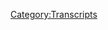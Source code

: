{{Transcript
    | title         = [[222: March 15-19, 2009]]
    | caption       = [https://knowledgefight.libsyn.com/knowledge-fight-march-15-19-2009 Listen to this episode on Libsyn]
    | episodeNumber = [[222: March 15-19, 2009|222]]
    | length        = 01:50:52
}}

{{MessageBox
    | header     = Warning: Bot Generated Content
    | text       = This transcript was automatically generated by transcription software and likely contains many mistakes and misattributions. Please check the audio for definitive quotes, attribution, and context.
    | image      = N3yvass4myg91.webp
    | imagewidth = 50px
    | id         = warning
}}

{{TranscriptBlock
    | name      = Alex Jones
    | timestamp = 00:00:00.000
    | text      = Andy in Kansas, you're on the air. Thanks for holding. Well, Alex, I'm a first time caller. I'm a huge fan. I love your work.
}}

{{TranscriptBlock
    | name      = Dan
    | timestamp = 00:00:07.000
    | text      = Hey, everybody, welcome back to knowledge fight. I'm Dan. I'm Charlie Brooker. We'll do like sit around drink novelty beverages and talk a little bit about Alex Jones. Did
}}

{{TranscriptBlock
    | name      = Jordan
    | timestamp = 00:00:14.000
    | text      = we are Dan Yes, sir. He was the last day you remember where we didn't see a hate crime?
}}

{{TranscriptBlock
    | name      = Dan
    | timestamp = 00:00:20.000
    | text      = Oh, I don't know. I don't know, man. I don't know. But yeah, man, this is getting I know that this is the wrong take on it. And this isn't my take on it. But it is getting exhausting. Every day waking up. Yeah. And a new, like, just human moral travesty. Yeah. Sitting in front of our labs. Yeah, it's really I'm starting to realize like, I can't wake up and immediately look at the world, you just start a new routine where I do something else. So I'm trying to initiate like a just wake up and exercise or something rather rare. Something other to get my mind in a more stable position before I'm like, good God.
}}

{{TranscriptBlock
    | name      = Jordan
    | timestamp = 00:00:57.000
    | text      = It just feels like the day after day thing where it's like, this big thing happens. And then the next day, it's another thing it feels like the dam is about to break on this shit.
}}

{{TranscriptBlock
    | name      = Dan
    | timestamp = 00:01:08.000
    | text      = Well, it's just hard any of those ever any of the things that we're experiencing here in the last like, let's say a week, any of them would be bad anytime? Yeah, it's not like it's just unique to the time we're in right now. Yeah, that shooting at the synagogue would have been awful three years ago. It would have been awful at any time. The people getting bombed sent to them would be terrible anytime. Yep. It's it's hard to deal with. And I don't. I don't. I feel for everyone in the world. Yes, to experience all this stuff. Yep. But this is a show where I know a lot about Alex Jones and I don't know anything about Alex. That is correct. And before we get into today's show, I'd like to give a shout out to good buddy Kevin Hogan went out with him on the other night went over to bud Long's delicious Nashville hot chicken delicious. This little edition of the spice report, something from my old podcast where I would go and eat really spicy foods and come report back to the audience about it. I went and I tested myself. Yeah, they're their secret level the secret they have a secret love they have a secret spicy level.
}}

{{TranscriptBlock
    | name      = Jordan
    | timestamp = 00:02:12.000
    | text      = Why did I know about this? I would never have touched it. I just liked it. No thing. It's hotter than extra hot. It's hotter than extra handy. How hot is that? I don't know. It's super hot. I
}}

{{TranscriptBlock
    | name      = Dan
    | timestamp = 00:02:22.000
    | text      = had the extra hot the last time I went and I found it lacking. So I went and I tried to secret the secret hot. And I'd like to report back to everyone no big deal. No big deal. It turns out it's a ghost pepper situation. And I learned to eat ghost peppers for breakfast not generally usually Serrano's, but like it does. I realized that the heat of a ghost pepper. Not super problematic for me, but I don't like the flavor. Oh, so that's been the spice report.
}}

{{TranscriptBlock
    | name      = Jordan
    | timestamp = 00:02:50.000
    | text      = I'm sorry to hear that.
}}

{{TranscriptBlock
    | name      = Dan
    | timestamp = 00:02:51.000
    | text      = It's alright. It's still a nice time. Anyway, Jordan today on the show, we have a very exciting adventure in front of us do we will be going over March 15 through 19th 2009, which is a little answer to our prayers in as much as we've you know, like last couple 2009 episodes have been one day in 2009. Yeah, pick up the fuck and paste, right. And it turns out, we
}}

{{TranscriptBlock
    | name      = Jordan
    | timestamp = 00:03:12.000
    | text      = know we've got two years before Soros shows up in the first place. Well, and we have
}}

{{TranscriptBlock
    | name      = Dan
    | timestamp = 00:03:17.000
    | text      = the question of the Tea Party right situation. And we do know that by April 2010. He's on board at the tea party. So
}}

{{TranscriptBlock
    | name      = Jordan
    | timestamp = 00:03:23.000
    | text      = we're almost there, although we're into the log.
}}

{{TranscriptBlock
    | name      = Dan
    | timestamp = 00:03:27.000
    | text      = But so today, the reason that we can make up a lot of time is like these shows sucked. These were nothing shows. And one of the reasons is because at this point in 2009. Alex has been featured in an IFC documentary called The New World Order, right. And it's premiering ostensibly at South by Southwest. And in March, middle March 2009. It's South by Southwest time. So he's galavanting around with the filmmakers having the filmmakers come into studio and they're just bragging about this documentary. Right, right.
}}

{{TranscriptBlock
    | name      = Jordan
    | timestamp = 00:04:02.000
    | text      = Wait, so is it so this documentary is like a staunchly pro Alex Jones's view of the filmmakers, when
}}

{{TranscriptBlock
    | name      = Dan
    | timestamp = 00:04:09.000
    | text      = they're on the show are saying that we wanted to stay out of that. Let the mean you want to stay out of it. let the audience decide what's true. We just wanted to give you a glimpse into the people who believe this their lives. Yeah, right. Yeah. So whatever. I would also say I haven't seen that documentary. But the main people who are in it are Alex Jones, Jacques McLamb, Holocaust denier. And Big Jim Tucker, who writes for the spotlight, which is a neo Nazi problematic publication. So unless they get into some of that stuff, I don't want to see the documentary. I think you have only scraped the surface of these dudes if you if you don't. So Alex is spending a whole lot of his time with that also promoting the Obama deception like crazy and so we're able to skip through a good amount of this shit without going over it. Now let it be known. I still had to listen to all. So oh damn, this still represents a good 15 hours of my time or something like that. It was just for nothing. Just listen to Alex brag about the
}}

{{TranscriptBlock
    | name      = Jordan
    | timestamp = 00:05:11.000
    | text      = IFC speak for everyone who listens to this podcast. Thank you so much because I wasn't going to do a goddamn minute of that you
}}

{{TranscriptBlock
    | name      = Dan
    | timestamp = 00:05:18.000
    | text      = are welcome. And I'm glad I did though because I as I was going through it, I was like, fucking shit. There's nothing here. I am not doing an episode about Alex bragging about a documentary. I'm just not doing it. Especially not in the world we're living in in 2018 That would be the most Toothless Yeah, stupid fucking thing in the world. Yeah, I learned an important lesson. What's that? That is when the going gets rough. You don't invade
}}

{{TranscriptBlock
    | name      = Jordan
    | timestamp = 00:05:43.000
    | text      = Russia in the winter. That too.
}}

{{TranscriptBlock
    | name      = Dan
    | timestamp = 00:05:45.000
    | text      = Okay. That's second lesson. Okay. Okay. The first lesson is you have to persevere. You have to keep pushing forward, even when it looks like nothing is going right. When it looks like you're gonna end up with a deadline with Jordans gonna show up at your house. And all you've got are clips of Alex being like, I've been to South by Southwest with a bullhorn to filmmakers. Oh my god, what have I got? I've got Richard Linklaters associate producer in studio talking about the globalist I don't want to do that. But you keep pushing forward, and you're gonna strike pay dirt. And I did.
}}

{{TranscriptBlock
    | name      = Jordan
    | timestamp = 00:06:16.000
    | text      = I felt like I liked the way that you set this up. Like I was on my way. It takes me like 20 minutes to walk here and you just are like, Oh, no, I don't have anything. I'm gonna make it up as I go along. We're doing it live.
}}

{{TranscriptBlock
    | name      = Dan
    | timestamp = 00:06:29.000
    | text      = You don't understand that like six hours before you get here. I have to know what we're doing. Yeah, because otherwise, what are we doing? Yeah, so good luck. I hit pay dirt. Glad I did. I think I found something incredibly huge. That will re context recontextualize almost everything about Alex Jones in 2009. And it's the product of keeping pushing forward when the going is done. Okay. All right. Now, that being said,
}}

{{TranscriptBlock
    | name      = Jordan
    | timestamp = 00:06:57.000
    | text      = big caveat right there.
}}

{{TranscriptBlock
    | name      = Dan
    | timestamp = 00:06:59.000
    | text      = Thankfully, along the way, to me finding something big. Those episodes aren't all trash. There's at least a couple of funny moments throughout them. So here's one from March 15 where Alex tries to get back to his story about how that gimp tutorial lady's face off was on was on Prozac drugs.
}}

{{TranscriptBlock
    | name      = Alex Jones
    | timestamp = 00:07:21.000
    | text      = That chimpanzee that rip the woman's job and eyeballs out he was on a Prozac grog I forget which one but this is same thing it's like a McDonald's is a Burger King of Prozac is loot box in fact, let me get the exact grub McDonald is a pansy was on drugs and it just shot Meyer with the name of it was I can't remember I just wanna give out the actual name of the of the quote antidepressant went on the inserts of those by law admits it causes psychotic breaks. Oh gee, every shooter and every chimpanzee that murders people is on these, just those two things. Everything's okay. Let's just ban the guns.
}}

{{TranscriptBlock
    | name      = Jordan
    | timestamp = 00:07:59.000
    | text      = What about hippos? They just naturally like the pills?
}}

{{TranscriptBlock
    | name      = Alex Jones
    | timestamp = 00:08:04.000
    | text      = Oh, yeah, they're real happy. They're the two lamb a bad trip. He don't trip inhibit Xanax. Yeah, the chimpanzee was on Xanax. Thank you. That's one of the really strong ones. I thought that
}}

{{TranscriptBlock
    | name      = Dan
    | timestamp = 00:08:17.000
    | text      = Yeah, you did think and mumble your way out of that. Jackie's not an SSRI Oh, it's not that's a benzo baby.
}}

{{TranscriptBlock
    | name      = Jordan
    | timestamp = 00:08:25.000
    | text      = Oh, no. Oh Ha.
}}

{{TranscriptBlock
    | name      = Dan
    | timestamp = 00:08:28.000
    | text      = Completely different drugs argument is completely shot. By his own admission,
}}

{{TranscriptBlock
    | name      = Jordan
    | timestamp = 00:08:32.000
    | text      = you have a bad trip on both
}}

{{TranscriptBlock
    | name      = Dan
    | timestamp = 00:08:34.000
    | text      = these SSRIs are causing people to become crazy. Much like the chimpanzee who went out and bid a lady's face off that turns out he wasn't on SSRIs he was on Xanax. Moving forward and
}}

{{TranscriptBlock
    | name      = Jordan
    | timestamp = 00:08:46.000
    | text      = next is a Taco Bell is a Prozac is a pizza. Everybody knows that. So and I think Baskin Robbins is in there now.
}}

{{TranscriptBlock
    | name      = Dan
    | timestamp = 00:08:53.000
    | text      = It's funny to have like I see Alex have the the brass fist of balls in like trying to make his argument about shooters connected to the monkeys who are on Prozac. Monkey wasn't on Prozac. Yes. But my argument is, he is an ape, right? My argument still stands. How dare you?
}}

{{TranscriptBlock
    | name      = Jordan
    | timestamp = 00:09:11.000
    | text      = Yeah, that doesn't make sense. So the chimpanzee was actually on the Today show the next day after ripping that woman's face off to defend its actions. It literally did say it was on Xanax.
}}

{{TranscriptBlock
    | name      = Dan
    | timestamp = 00:09:21.000
    | text      = And it said I'm going to rehab. Yeah. And then.
}}

{{TranscriptBlock
    | name      = Jordan
    | timestamp = 00:09:25.000
    | text      = Okay,
}}

{{TranscriptBlock
    | name      = Dan
    | timestamp = 00:09:26.000
    | text      = so the 16th is trash radio. It is mostly Jason Burma's hosting the show because Alex is gallivanting around with these IFC producers right
}}

{{TranscriptBlock
    | name      = Jordan
    | timestamp = 00:09:36.000
    | text      = act in acting like a big shot, Hollywood movie star.
}}

{{TranscriptBlock
    | name      = Dan
    | timestamp = 00:09:39.000
    | text      = Yeah. So and when Alex gets back into studio, it's when he's introducing Richard Linklater as associate producer. Yeah, so it's kind of just like all star fuckery a little bit and then Jason Burma's being boring as hell. So the 16th we can wipe it completely off our plate, okay, we don't have to worry about the 16th at all. Now, I should also say that To the 17th is also trashed on the 17th. That's when Alex just has the IFC producers in studio and interviews them about how great their documentary about him.
}}

{{TranscriptBlock
    | name      = Jordan
    | timestamp = 00:10:12.000
    | text      = No, no seen it.
}}

{{TranscriptBlock
    | name      = Dan
    | timestamp = 00:10:14.000
    | text      = I think they probably sent him a premiere screening or whatever. And
}}

{{TranscriptBlock
    | name      = Jordan
    | timestamp = 00:10:18.000
    | text      = it would have been so much better if they didn't show him the documentary that we scaled and turned out to just be a bitch slap to the face. That would be awesome. That would be amazing.
}}

{{TranscriptBlock
    | name      = Dan
    | timestamp = 00:10:27.000
    | text      = The good prank Alex pranks. So that that ends that segment that is most of the 17th. And then Alex at the end of the show has his one of his vaccine experts, Barbara loe Fisher on the show, to talk about how bad vaccines are, we've already talked about Barbara. So we don't need to really dive too deep into her nuttiness. But it bears repeating that this is one of their big arguments. This is one of the arguments that one of Alex Jones is a vaccine experts is making, it's a bad sign.
}}

{{TranscriptBlock
    | name      = Barbara Loe Fisher
    | timestamp = 00:10:58.000
    | text      = And I think that this is where I have a lot of trouble with this sort of greater good argument that they keep making. The argument is you don't have the right as an individual parent to make that choice for your child. Because if you don't make the choices, the government says you need to make in this case, get get vaccinated, you put your neighbor's child at risk. I've always said if the vaccines are as effective as the companies and have said they are then you should have then the vaccinated should have nothing to fear from those who choose.
}}

{{TranscriptBlock
    | name      = Alex Jones
    | timestamp = 00:11:28.000
    | text      = Vaccinated not dominating the public as they go you because my kids will get sick from you. We'll wait. I thought you took it all I thought you're protected.
}}

{{TranscriptBlock
    | name      = Barbara Loe Fisher
    | timestamp = 00:11:36.000
    | text      = Yeah, I mean, we really have to stop believing in myths and misinformation, and we have to get the information
}}

{{TranscriptBlock
    | name      = Dan
    | timestamp = 00:11:44.000
    | text      = wipe out. That's terrible, man, if your vaccine expert is coming at you with the argument that, hey, if everybody is vaccinated, they shouldn't have anything to fear for people not being vaccinated. Yeah, that makes sense. You haven't done cursory research about how a lot of people can't get vaccinated, oh, allergy, on underlying conditions that they may have all of these things bleed to you not being able to be vaccinated. So like, the idea isn't just that, like, it's not like I have vaccines. So I'm afraid of you not having vaccines. It's a public health situation, because there's a large segment of the population who just can't get vaccinated and walk to
}}

{{TranscriptBlock
    | name      = Jordan
    | timestamp = 00:12:21.000
    | text      = and if you follow her argument to its logical conclusion, then as a person who is vaccinated, I just get to watch wide swaths of children die as they spread the disease back and forth to each other while I am immune to it. That's a dumb argument.
}}

{{TranscriptBlock
    | name      = Dan
    | timestamp = 00:12:38.000
    | text      = It's real. It's real. Not great. Yeah, it's pretty bad. So that's about all we need to talk about on the 17th. Like I said, the show's shit 16th and 17th. low point in my Alex Jones listening. Yeah, like legitimately. I have very
}}

{{TranscriptBlock
    | name      = Jordan
    | timestamp = 00:12:51.000
    | text      = rarely we almost ended the show. That's how bad those two were.
}}

{{TranscriptBlock
    | name      = Dan
    | timestamp = 00:12:55.000
    | text      = I don't know about ending the show. But I have not come that close to flirting with despair. Like, okay, because I saw no end in sight. It kept happening. He kept talking about these documentaries had
}}

{{TranscriptBlock
    | name      = Jordan
    | timestamp = 00:13:05.000
    | text      = the 18th go. They did this a little bit better.
}}

{{TranscriptBlock
    | name      = Dan
    | timestamp = 00:13:09.000
    | text      = Now, the 18th is a really interesting time in the Alex Jones Show, because he starts out the broadcast by talking about how he's going to be simulcasting with Judge Andrew Napolitano. Oh, that's not gone. His Fox radio show. Oh, that's super nice. So it is bad. And the two of them have very bad interview. And it's mostly Alex trying to get in plugs for the Obama does of course, of course. But before they get to their interview, Alex decides to just sacrifice his own show for the sake of Andrew annapolitan knows.
}}

{{TranscriptBlock
    | name      = Alex Jones
    | timestamp = 00:13:42.000
    | text      = Okay, we're gonna be simulcasting here in just a minute of the show with Andrew Napolitano show Judge Napolitano. I'm gonna go ahead and throw up the fox audio right now from their show and wait till he goes to me man let him run the show here. Here we go
}}

{{TranscriptBlock
    | name      = Jordan
    | timestamp = 00:14:01.000
    | text      = long pause
}}

{{TranscriptBlock
    | name      = Alex Jones
    | timestamp = 00:14:03.000
    | text      = Okay, while we're waiting for my guys to show me that I'm not going to it for about 10 minutes okay, now I'm just gonna wait for five spots on here and I'm just running the show right now as you guys get ready to go live there as well. My face is at an angle he's just listening to the ratio please. This is a rare trait
}}

{{TranscriptBlock
    | name      = Jordan
    | timestamp = 00:14:36.000
    | text      = Oh yeah, Alex Jones is a piece of shit. Who said that? Who said that?
}}

{{TranscriptBlock
    | name      = Fox Crew Members (222)
    | timestamp = 00:14:42.000
    | text      = He looks a little squeezed that's pretty good though considering Oh, my God is six Excellent.
}}

{{TranscriptBlock
    | name      = Fox Crew Members (222)
    | timestamp = 00:14:51.000
    | text      = Thanks Carl camera did from the car during the campaign. I suppose one day you'll get a sketch on our desk. It's no we're not allowed to have an internal Well, I can understand it in a studio. Yeah, security understood.
}}

{{TranscriptBlock
    | name      = Alex Jones
    | timestamp = 00:15:12.000
    | text      = I'm here guys. I'm waiting. Put in program and bring you in. Okay, we're gonna Okay, yeah, you're sending me your regular audio feed over it just thinking oh, but Tom, I can hear you. I'm ready when they go to me. I'm here wondering. Hey guys, can you Joel? shortly. Okay, I'm here. Thank you, Andy, we'll be with you shortly after
}}

{{TranscriptBlock
    | name      = Jordan
    | timestamp = 00:15:37.000
    | text      = that. I can't believe this is still going on. Why wouldn't you cut this out? I don't know. Why wouldn't you cut away? Or why would you like 10 minutes of your own show? Or
}}

{{TranscriptBlock
    | name      = Dan
    | timestamp = 00:15:49.000
    | text      = why wouldn't you have Rob do do this conversation about are we ready yet off like the producer Rob dudes around? Nope. Can't do it. You could have any producer who's there like Alex is willing to put that on his show. He's willing to sacrifice his own show for this other show. Because it's a tacit admission that he knows that Fox, his audience is way bigger than him. He's willing to do shit like this. He went on RT on inauguration day and just left his show. He was he simulcasts this thing and ruins four minutes, at least of his live broadcast. It's so unprofessional because you know who gives a shit if I can tap in and Apollo Tonneaus? Audience? It's gonna be way bigger for me.
}}

{{TranscriptBlock
    | name      = Jordan
    | timestamp = 00:16:27.000
    | text      = Yeah, but I mean, even then there's a little bit of faults on the Positano side as well. Why is he getting that feed at all? I don't know. Where does that come from?
}}

{{TranscriptBlock
    | name      = Dan
    | timestamp = 00:16:37.000
    | text      = What did he just call that's probably not on the judge. It's probably one of the other ones speakerphone on Skype. And it's great. Surprisingly good.
}}

{{TranscriptBlock
    | name      = Jordan
    | timestamp = 00:16:45.000
    | text      = So they can't hear him talking. It's crazy.
}}

{{TranscriptBlock
    | name      = Dan
    | timestamp = 00:16:53.000
    | text      = Because that clip I just played was two minutes long. That's not all of it. That's not all of the tech difficulties. Like wow, this is that you've come a long way baby could have had somebody
}}

{{TranscriptBlock
    | name      = Jordan
    | timestamp = 00:17:03.000
    | text      = call five minutes before then get Justin in like, Hey, we're gonna come on at this time. Yeah,
}}

{{TranscriptBlock
    | name      = Dan
    | timestamp = 00:17:11.000
    | text      = yeah. So Alex does his simulcast with Napoletana. And once they get these glitches out of the way, it goes. Okay. Yeah, but it's a lot of just you racist. Yeah. How about you? Kind of kissing each other's answers a little bit? Alex trying to get plugged in for the Obama deception? Get Info wars.com out there. Yeah. And lie about the Myakka report, right? Because that's the big thing that's going on right now for Alex, despite the fact that he's in a little bit of a South by Southwest holding pattern, and what have you, the bIack report is still the big news. And what's interesting is on this episode, march 18, Alex purports to have evidence of that, like this, some guy called the Missouri Police and recorded it, and it's some sort of a damning thing for Alex. So he's teasing that he's gonna play this audio of a guy talking to the Missouri Police. And I'm like, I don't, I can't imagine that'll be damning. Like I don't. I imagine that the cop will just be like, no comment, laughing like that.
}}

{{TranscriptBlock
    | name      = Jordan
    | timestamp = 00:18:14.000
    | text      = Did I the devil? I
}}

{{TranscriptBlock
    | name      = Dan
    | timestamp = 00:18:17.000
    | text      = can't imagine anything like that. That'd be great.
}}

{{TranscriptBlock
    | name      = Jordan
    | timestamp = 00:18:20.000
    | text      = Don't do they don't they evil people get possessed from time to time and to think so. Yeah. And then they have to tell you the truth. Inexplicably,
}}

{{TranscriptBlock
    | name      = Dan
    | timestamp = 00:18:28.000
    | text      = Ron Paul, probably probably. That would be awesome. It'd be great if that was over the moon. But instead, I didn't. I did not expect to hear this copy. Very reasonable. And try and explain to this caller. Exactly what I have explained about the microphone. Yeah. Let's
}}

{{TranscriptBlock
    | name      = Jordan
    | timestamp = 00:18:49.000
    | text      = see how this goes. The man
}}

{{TranscriptBlock
    | name      = Dan
    | timestamp = 00:18:52.000
    | text      = on the other line right now. Let me say that the reason that music is playing is coming straight out of break. It's not like it's right, right. It's not going on in the phone call, right. It's not like some sort of audio package that's been put together. It's just it's the bumper music.
}}

{{TranscriptBlock
    | name      = Police Secretary (222)
    | timestamp = 00:19:08.000
    | text      = I can have the whole I can take your name and number and have them give you a call back. It's kind of whatever you would prefer.
}}

{{TranscriptBlock
    | name      = Guy who called the police (222)
    | timestamp = 00:19:16.000
    | text      = Let me hold for a little bit, please. The moment
}}

{{TranscriptBlock
    | name      = Dan
    | timestamp = 00:19:21.000
    | text      = also could have cut this out
}}

{{TranscriptBlock
    | name      = Jordan
    | timestamp = 00:19:22.000
    | text      = bad. Come on. It's important to know that he was on hold. See how disrespectful the police are. They'll just put you on hold whatever. Their public servants Dan, I'm definitely not continuing to talk over this dead air. That would be crazy.
}}

{{TranscriptBlock
    | name      = Guy who called the police (222)
    | timestamp = 00:19:40.000
    | text      = Yes, Sergeant Clark. Yes. Hi, how are you today?
}}

{{TranscriptBlock
    | name      = Sergeant Clark
    | timestamp = 00:19:42.000
    | text      = Very good yourself.
}}

{{TranscriptBlock
    | name      = Guy who called the police (222)
    | timestamp = 00:19:43.000
    | text      = Very good. Hey, my name is Rob. I'm with the campaign for liberty. I just want to let you know I'm recording this call. I just would like to ask you a few questions. Trying to clarify. There's a lot of, as you know, a lot of information circulating on the internet regarding this recent Myakka report. That was circulated.
}}

{{TranscriptBlock
    | name      = Sergeant Clark
    | timestamp = 00:20:01.000
    | text      = I don't know, I've not been on the internet to see. But I've certainly we've taken a bunch of calls. You're familiar with this report? Yeah, I'm looking at the report if we're talking about the same report.
}}

{{TranscriptBlock
    | name      = Dan
    | timestamp = 00:20:10.000
    | text      = So we have
}}

{{TranscriptBlock
    | name      = Jordan
    | timestamp = 00:20:12.000
    | text      = here, the condo, we're talking about the same report,
}}

{{TranscriptBlock
    | name      = Dan
    | timestamp = 00:20:14.000
    | text      = but the cop seems, Clark, he seems willing to discuss this. He seems very conval. Maybe that's putting it too strongly. But he's being polite and present. Yeah. So now let's get to the meat.
}}

{{TranscriptBlock
    | name      = Guy who called the police (222)
    | timestamp = 00:20:29.000
    | text      = Just a quick question. There's a lot of concern with people who are members of what what some people deem as liberty movement, or who are Ron Paul supporters, okay, members of the campaign for liberty, which is a grassroots organization that was actually very well received recently at CPAC. The other wipers, this organization, are predominant members in the leading parties, and, again, well received politically on a national level.
}}

{{TranscriptBlock
    | name      = Sergeant Clark
    | timestamp = 00:20:57.000
    | text      = And for I don't doubt that at all, and I and I commend you for everything that they've done.
}}

{{TranscriptBlock
    | name      = Dan
    | timestamp = 00:21:03.000
    | text      = That sounds a little is preemptively tired of this bullshit that already the tone of that sounded a little pathetic.
}}

{{TranscriptBlock
    | name      = Jordan
    | timestamp = 00:21:15.000
    | text      = Oh, yeah, you went to CPAC. Good for you.
}}

{{TranscriptBlock
    | name      = Dan
    | timestamp = 00:21:17.000
    | text      = I'm thrilled that you're in good standing. Yeah.
}}

{{TranscriptBlock
    | name      = Guy who called the police (222)
    | timestamp = 00:21:20.000
    | text      = Okay. I guess the question is the, one of the concerns, why don't you like one part of this liberty movement being labeled or targeted or potentially profiled in this report, as really leads one to believe that this is this is a list of potential domestic terrorists suspects?
}}

{{TranscriptBlock
    | name      = Sergeant Clark
    | timestamp = 00:21:40.000
    | text      = Well, if you read that I don't see anywhere in that report, where it targets anybody or profiles, anybody, or where labels anybody have anything, is a terrorist or a militia group member or anything like that. And to think that any law enforcement officer or agency would target somebody for a political affiliation, I think is, is inappropriate.
}}

{{TranscriptBlock
    | name      = Dan
    | timestamp = 00:22:04.000
    | text      = Well, let's just say, let's take a moment. That's stupid. Like that's in the broader picture of history. That's very dumb. But that's the only thing I take issue with it.
}}

{{TranscriptBlock
    | name      = Jordan
    | timestamp = 00:22:16.000
    | text      = I like that. I like this whole situation is like, white people aren't even being profiled. And they're still mad about it. Like everybody else has been profiled for 1000s of years. And white people are not being probed on this. Holy shit. Are you gonna fucking do this to us? We do this. Right, right. Dare you.
}}

{{TranscriptBlock
    | name      = Dan
    | timestamp = 00:22:36.000
    | text      = So like, let's leave aside the fact that the COP is saying that it's inappropriate to assume that cops would target someone. Yeah. For their political beliefs. So inappropriate. The history shows a darker picture we
}}

{{TranscriptBlock
    | name      = Jordan
    | timestamp = 00:22:50.000
    | text      = would never do. But in this case, Herbert Hoover is dead.
}}

{{TranscriptBlock
    | name      = Dan
    | timestamp = 00:22:56.000
    | text      = Sure. A lot of the time. The people being targeted, were strongly on the left. No, that seems to be more of the history. We'll be continuing. Yes, but leaving that aside, yes.
}}

{{TranscriptBlock
    | name      = Jordan
    | timestamp = 00:23:09.000
    | text      = It's sorry. I had to be a dick about that.
}}

{{TranscriptBlock
    | name      = Dan
    | timestamp = 00:23:11.000
    | text      = I understand. It's deserved. But also, it's the only thing that you can really I feel that I can take issue with with this Clark and his analysis, because it's not accurate in this case,
}}

{{TranscriptBlock
    | name      = Jordan
    | timestamp = 00:23:22.000
    | text      = right. Well, what else is he gonna say? He's gonna be like, we look, we profile a lot of other people, but this time whites, right, you're good.
}}

{{TranscriptBlock
    | name      = Sergeant Clark
    | timestamp = 00:23:32.000
    | text      = And the and the report is simply did not say that.
}}

{{TranscriptBlock
    | name      = Guy who called the police (222)
    | timestamp = 00:23:37.000
    | text      = Would I appreciate that? What is your what is your understanding of why? The Constitution Party, Chuck Baldwin, Bob barn Ron Paul mentioned of people displaying Ron Paul bumper stickers. Why is there mentioned that in the report?
}}

{{TranscriptBlock
    | name      = Sergeant Clark
    | timestamp = 00:23:53.000
    | text      = Well, if you read the report, I don't think there's a mention of bumper stickers at all, anywhere in the eight page report. So obviously, obviously, you haven't read the entirety of the report or you're looking at a report that
}}

{{TranscriptBlock
    | name      = Alex Jones
    | timestamp = 00:24:06.000
    | text      = yeah, hit pause. I want to comment about this. I love this video, because they put little bubbles up with arrows to where it says Ron Paul bumper stickers. It's the last page
}}

{{TranscriptBlock
    | name      = Dan
    | timestamp = 00:24:19.000
    | text      = busted. It's not on the left. It's not even on the second the last page where the parts like they're playing fast and loose with combining details from this report in order to make it strictly speaking, that cop is completely right. There is no mention of Ron Paul bumper stickers at all. And here, the mention of Ron Paul is these members are usually supporters of former presidential candidate Ron Paul, Chuck Baldwin and Bob Barr. The next paragraph talks about anti government propaganda. militia members commonly display picture cartoons bumper stickers that contain anti government rhetoric. Most of this will depict the FRS IRS, FBI, ATF, CIA, un law enforcement and the New World Order in a derogatory manner. It's completely different sections of this report that characterizes militias and these dangerous groups that are not just Liberty lovers, did
}}

{{TranscriptBlock
    | name      = Jordan
    | timestamp = 00:25:18.000
    | text      = they put 100% of one side of your van covered in bumper stickers?
}}

{{TranscriptBlock
    | name      = Dan
    | timestamp = 00:25:23.000
    | text      = That's not a red flag?
}}

{{TranscriptBlock
    | name      = Jordan
    | timestamp = 00:25:24.000
    | text      = That's not a red flag it Oh, no, no, no, come on. That's it. Don't tread on me unfairly targeting these people? Absolutely.
}}

{{TranscriptBlock
    | name      = Dan
    | timestamp = 00:25:30.000
    | text      = So we have seen this cop be very fair on this phone call, with the exception of that one little thing. But this guy isn't listening? Of course not. And this next clip, I think, really drives home a point that we've been making for almost the entirety of this podcast. But it's really interesting to see it demonstrated in real time.
}}

{{TranscriptBlock
    | name      = Sergeant Clark
    | timestamp = 00:25:53.000
    | text      = I can't speak for why you think that there's something in the report that says, people who have a Ron Paul bumper sticker, or any political affiliation, bumper sticker on their car would be targeted? That's just simply not true. And it's not in the report.
}}

{{TranscriptBlock
    | name      = Guy who called the police (222)
    | timestamp = 00:26:06.000
    | text      = Is there a reference to the so called patriot movement or people who are opposed to North American Union was New World Order in there?
}}

{{TranscriptBlock
    | name      = Sergeant Clark
    | timestamp = 00:26:15.000
    | text      = Well, there's some information in there regarding certain militia groups and those violent factions that operate within those militia groups is that it details there are certain belief systems and what political parties or candidates they might associate themselves with. But certainly the document doesn't say that anybody who's affiliated with a certain political candidate, or a political party is certainly a militia member or a terrorist or anything like that.
}}

{{TranscriptBlock
    | name      = Alex Jones
    | timestamp = 00:26:48.000
    | text      = He doesn't militia member or terrorists, as if being in the militia was in the Constitution Bill of Rights is terrorism. Yes. And it's all these people want to kill you. Here's the stickers, they have Ron Paul,
}}

{{TranscriptBlock
    | name      = Jordan
    | timestamp = 00:27:00.000
    | text      = it's not that what he said at all. And, and it's not even in the report,
}}

{{TranscriptBlock
    | name      = Dan
    | timestamp = 00:27:05.000
    | text      = also, in a militia or a terrorist is a disjunction, that's or that generally means one or the other. It's not saying that they're equivalent or the same thing at all. So now what you see here, this is interesting to me, because what Alex Jones has just done, is very accurately, he's played an accurate debunking of his narrative on the show, that cop is absolutely correct in terms of the inference problem that they are making, that Alex is propaganda is making the idea that these dangerous groups that we have studied, they show these signs, that isn't to say that if you exhibit those signs, you should be suspected of being a member of one of these dangerous groups, that he has just completely laid out exactly why Alex is wrong. So you'd think Alex would play that and be like, Guys, we fucked up this one. We fucked up. Sorry, sorry,
}}

{{TranscriptBlock
    | name      = Jordan
    | timestamp = 00:27:57.000
    | text      = Chaput in 15 Second chunks, and I'll come in and disagree with everything and lie about
}}

{{TranscriptBlock
    | name      = Dan
    | timestamp = 00:28:01.000
    | text      = it. Instead, what he does is on March 19, as soon as he starts his show, he says this, we have
}}

{{TranscriptBlock
    | name      = Alex Jones
    | timestamp = 00:28:09.000
    | text      = a Dr. Chuck Baldwin, constitutional Party presidential candidate 2008, who was basically listed as a terrorist leader by the State Police propaganda document put out in Missouri written by the Feds and that's what the document does. Don't let them spin it.
}}

{{TranscriptBlock
    | name      = Dan
    | timestamp = 00:28:24.000
    | text      = Don't let them spin it. Ah, don't let them spin it against our already spinning ball. No, can't let them spin it. That's insane to me, this guy has just explained it. He hasn't spun anything
}}

{{TranscriptBlock
    | name      = Jordan
    | timestamp = 00:28:36.000
    | text      = what what else is explaining reality other than putting spin on it?
}}

{{TranscriptBlock
    | name      = Dan
    | timestamp = 00:28:40.000
    | text      = I guess it's but it's natural spin. It's real. That's that's the
}}

{{TranscriptBlock
    | name      = Jordan
    | timestamp = 00:28:46.000
    | text      = that's the world we exist in where reality is is spin reality cannot be trusted. So any any statement of fact, any statement of the definition of a word yeah will be challenged.
}}

{{TranscriptBlock
    | name      = Dan
    | timestamp = 00:28:59.000
    | text      = But you see it right there. No, yeah, you see it you see it clearly. Yep. Alex Jones at this point, and always uncertain always thinks that any explanation that is against his predetermined idea is spin. Yeah, they're trying to lie about this thing that I'm lying about. It's it's lunacy it's a way to live
}}

{{TranscriptBlock
    | name      = Jordan
    | timestamp = 00:29:23.000
    | text      = when you have a nine and you want to divide it by let's say three you get a three which makes nine a you know a square numbers spin How dare you spin the truth? You can't divide any number by any number we will not be divided. Well the thing is Alex in third
}}

{{TranscriptBlock
    | name      = Dan
    | timestamp = 00:29:42.000
    | text      = grade, the thing is that like this is the narrative is so satisfying to him because it reinforces and proves so many of the bullshit things like because if this is if this is true, then he is a victim. You know that they are targeting him that common for us. Next thing you know, they're gonna put us in the camps. This is Absolutely proof that all the other stuff that I'm trying to make you afraid of is true. It's an existential threat to him for this to not be true. So it doesn't matter. The truth is spin. This attic. It's super pathetic. So after Alex introduces his guests for the day, and to let you know what's coming up on the program, he gets to his first news story on March 19. And surprise, surprise, it's bullshit.
}}

{{TranscriptBlock
    | name      = Alex Jones
    | timestamp = 00:30:26.000
    | text      = Okay, massive news. Very important news. Let me break it down right now. House passes mandatory National Service Bill, you heard me, it's now going to the Senate. They are going to do your eyebrows moving on every front by the way, Obama is going down to Mexico live, give a speech on the radio this morning to a crowd saying that, Oh, we're gonna fix the illegal alien problem, because we're just going to legalize them. The American people want to legalize them. Officially. It'll be in the system. And so get ready for that as well. But just off the charts report prison planet.com Paul Latson House passes mandatory National Service bill. The House passed a bill yesterday which includes disturbing language, indicating young people will be forced to undertake mandatory national service programs as fears about President Obama's promise civilian national security force intensify. Watson's being too timid here like he always is. The bill that passed it says for service, so I'm going to read it. Yes, they have passed it. It's going to the Senate right now.
}}

{{TranscriptBlock
    | name      = Dan
    | timestamp = 00:31:41.000
    | text      = So he's going to read that bill. He doesn't. Also Alex's completely misrepresenting this bill, because of course, he is. From a write up on fact check. The initial version of the bill that was introduced in the House quote, called for a congressional commission to address an analyze several topics, including issues that deter volunteerism and how they can be overcome how expanding international public service might affect diplomacy and foreign relations. And whether a workable fair and reasonable mandatory service requirements for all able young people could be developed, and how such a requirement could be implemented in a manner that would strengthen the social fabric of the nation. However, the version that passed the House had this language completely stripped from it. The version that passed the Senate never included such language at all. Even Orrin Hatch said on the on the Senate floor quote, consistent with our all volunteer army and volunteer opportunities and individuals choice and communities. Nothing in this legislation is mandatory. Because Alex is saying that the bill passed and not that the bill was introduced, it's very clear that he's lying, or that the only thing he knows about the bill is based on the article on his site written by Paul Joseph Watson, who was way too sloppy to know that a bill can be rewritten in committee or any other place in debates. So the bill that's introduced is not always the same as the bill that's voted on. It's pretty clear. This is just another example of Paul Joseph Watson having zero professionalism as a journalist and reporting some something completely inaccurate because it fits Infowars predetermined narrative. He's
}}

{{TranscriptBlock
    | name      = Jordan
    | timestamp = 00:33:05.000
    | text      = British, he couldn't have watched Schoolhouse Rock. He know that's true. He couldn't have
}}

{{TranscriptBlock
    | name      = Dan
    | timestamp = 00:33:09.000
    | text      = Where could he have found it? Yeah, you don't know about a bill. It's not a bill. It's nuts, man, this level of lying. Like that's just a lie. Yeah, like that. That one's not even spin. Like I with the my EQ stuff. I'm like, I wish I wish you wouldn't put your
}}

{{TranscriptBlock
    | name      = Jordan
    | timestamp = 00:33:24.000
    | text      = spin on this.
}}

{{TranscriptBlock
    | name      = Dan
    | timestamp = 00:33:25.000
    | text      = Rob. Sorry. Sorry.
}}

{{TranscriptBlock
    | name      = Jordan
    | timestamp = 00:33:28.000
    | text      = I'm not gonna let you spin this narrative. It was in there, that means it's always in there. Right? That is just true.
}}

{{TranscriptBlock
    | name      = Dan
    | timestamp = 00:33:35.000
    | text      = That's based on the Constitution. The Constitution says you cannot change a bill once you introduce it,
}}

{{TranscriptBlock
    | name      = Jordan
    | timestamp = 00:33:40.000
    | text      = and it says you can't change the constitution. So we got to get rid of these amendments.
}}

{{TranscriptBlock
    | name      = Dan
    | timestamp = 00:33:44.000
    | text      = Absolutely. So this doesn't deter Alex from trying to spread fear of what will happen once these forced volunteerism, things happen. People will
}}

{{TranscriptBlock
    | name      = Jordan
    | timestamp = 00:33:53.000
    | text      = clean up garbage on the sides of the road. Oh, no, no more people will show up at their local American Legions eat that in order to provide a potluck.
}}

{{TranscriptBlock
    | name      = Dan
    | timestamp = 00:34:03.000
    | text      = That's what they want you to think is gonna happen. Okay. All right. So it's the same thing with like, saying that, like, hey, you know, like, the National Guard is gonna help in emergencies when really they're taking you to kids, right? That's right. The same thing. You hear this volunteer stuff, and you're like, oh, man, maybe they'll teach children how to read. In truth. Here's what's going to happen.
}}

{{TranscriptBlock
    | name      = Alex Jones
    | timestamp = 00:34:23.000
    | text      = Drug had no at all video game players have been playing all these violent games, who've all been primed for this. They're gonna love their new authorities of the government. And they're going to be running around in their uniforms and they'll come to the dinner table at night and boss you around and Hey, Mom. Hey, Dad. I'm with the Hitler Youth now. I mean, this has been done everywhere. And this is the Mao didn't Hitler did it. Stalin did it. Lenin did it. Pol Pot did it. Fidel Castro did it is is the more exam thinking out of control, tyranny you can get. I just want to tell all the young snot nose punks. Don't try running the checkpoint. Made don't try coming up and taser to me. I just can't handle it anymore. I can't handle the scumbag bankers robbing this country and the classical tyranny they're setting up and the dumbass public that doesn't know that tyrannies looking down the barrel of a gun at them. I'm sorry, I'm just getting angry, folks. I just, it's just really starting to get to me.
}}

{{TranscriptBlock
    | name      = Jordan
    | timestamp = 00:35:20.000
    | text      = And don't you dare go to the hospice and read to my grandma. How dare you. That's the government trying to get her to learn things. She's already halfway to death.
}}

{{TranscriptBlock
    | name      = Dan
    | timestamp = 00:35:30.000
    | text      = I'm helping her spin things. I mean, like, what he's what he's expressing there at the end is like, I can't take it anymore. This guy, it makes me so mad. Like, you can't take any more as your fake version of reality that you could just alleviate yourself. You could unshackle yourself of those burdens by just reading. Like, legitimately, you could stop being so mad if you would just read that. All it is is paranoid fantasies. That's all he's mad. He's mad at like, ghosts. It's crazy. A lot of
}}

{{TranscriptBlock
    | name      = Jordan
    | timestamp = 00:35:58.000
    | text      = people can get mad at ghosts. It's true. They have like the prankster. There's no Oh, yeah, absolutely. The Netflix shows the Netflix show the haunting on House hill or whatever it is. That's scary. I'm afraid of ghosts now. And I'm mad at them. Sure. And at my stomach, um,
}}

{{TranscriptBlock
    | name      = Dan
    | timestamp = 00:36:15.000
    | text      = you're you're upset. My stomach? Yes. So I do
}}

{{TranscriptBlock
    | name      = Jordan
    | timestamp = 00:36:20.000
    | text      = like hearing that narrative of like, these people are playing violent video games. That's why the cause violence because we only ever see that. Whenever there's a it's like, well, this is a convenient way of going. We didn't hear that the violent video games caused all of the shootings today we found out it's white supremacy. I'm
}}

{{TranscriptBlock
    | name      = Dan
    | timestamp = 00:36:43.000
    | text      = sure. I'm sure someone probably tried. I've tried to spin that. Yeah, I'm sure do even
}}

{{TranscriptBlock
    | name      = Jordan
    | timestamp = 00:36:49.000
    | text      = when when Dylann Roof that was a part of so many people were just like, oh, it's all these violent video games. It's all of that shit. And now you're in movie. Yeah. Fuck you. You know what it is? Stop pretending otherwise, right?
}}

{{TranscriptBlock
    | name      = Dan
    | timestamp = 00:37:01.000
    | text      = Because it's too difficult to wrestle with the other stuff. Yeah, the other stuff is to opens up a knapsack of things. You don't want to look at the contents of. And so you say video games, movies, blah, blah, blah. You don't want to unpack the white supremacy, you don't want to unpack the history of domestic violence that's always behind all of these things. So you know, they played the doom and yeah, you know, yeah, that's it.
}}

{{TranscriptBlock
    | name      = Jordan
    | timestamp = 00:37:25.000
    | text      = You play Doom? Yeah, it's like the movie the ring. Right? You you play Doom? And then seven days later, you kill somebody?
}}

{{TranscriptBlock
    | name      = Dan
    | timestamp = 00:37:33.000
    | text      = Absolutely. That makes sense. And it's a hate crime. It's weird how that works. Yeah. So earlier in the episode, Alex teased that he's gonna have Chuck Baldwin on. Yeah. And Chuck Baldwin is another one of these guys who's listed in the Myakka report. Right? And wouldn't you be just just just knock me over with a feather? When I learned that Chuck Baldwin has the exact same take on the Miami document as Alex,
}}

{{TranscriptBlock
    | name      = Alex Jones
    | timestamp = 00:37:57.000
    | text      = you bet I am fired up today. What about you know, I'm seeing liberty, the awakening the tyranny exploding?
}}

{{TranscriptBlock
    | name      = Chuck Baldwin
    | timestamp = 00:38:04.000
    | text      = Well, this Missouri, I think is illustrative of what we're dealing with here. Whenever you can categorize people who vote for myself or Ron Paul, or even Bob Barr, as potential domestic terrorists and make that part of an official State Police Agency report. We are in deep doo doo. There's no doubt about it.
}}

{{TranscriptBlock
    | name      = Dan
    | timestamp = 00:38:26.000
    | text      = It's almost like this is a coordinated response. Yeah, it's almost weird that these people have the exact same same angle that, uh, you know, conveniently, makes the same logical fallacy in order to excuse the fact that a lot of people who support them and up in violent militias. I mean, that's strange. It's not that strange. Yep. So one of the things that's interesting about Chuck, is that he has come prepared. Yeah, with a letter that he has written to the authorities in Missouri.
}}

{{TranscriptBlock
    | name      = Jordan
    | timestamp = 00:38:58.000
    | text      = I think one of the interesting things about him is that he's the only Baldwin brother to actually run for public office. Yeah, they've all they've all threatened at one point or Sure, sure, yeah.
}}

{{TranscriptBlock
    | name      = Dan
    | timestamp = 00:39:07.000
    | text      = But he is stick to itiveness. Right. And
}}

{{TranscriptBlock
    | name      = Jordan
    | timestamp = 00:39:10.000
    | text      = he really can do it. He can't be in a Encino Man. No, but I'll be god damned if he can't run for public office.
}}

{{TranscriptBlock
    | name      = Dan
    | timestamp = 00:39:19.000
    | text      = It might be a better actor in terms of him trying to present himself as an aggrieved victim on this show. But in this in this next clip, listen, dude, this is crazy. He has his letter that he's written to the Missouri law enforcement folk and jazz. He's just gotten read. He's just gonna read a letter now. I won't listen to all of it. But yeah, Alex wants him to and I have. I have a take on this on the other end that this is really fucked up. This is like, it's more fucked up than just this guy writing a letter to Jay Nixon has he's butthurt about being listed in a document. Dearest government.
}}

{{TranscriptBlock
    | name      = Jordan
    | timestamp = 00:39:53.000
    | text      = It has been the letter
}}

{{TranscriptBlock
    | name      = Alex Jones
    | timestamp = 00:39:55.000
    | text      = in front of you, the candidate. Got a letter? Yeah. I'm gonna get back here when you read that on air pollution.
}}

{{TranscriptBlock
    | name      = Chuck Baldwin
    | timestamp = 00:40:03.000
    | text      = Well, it's two, it's a little over two pages.
}}

{{TranscriptBlock
    | name      = Alex Jones
    | timestamp = 00:40:08.000
    | text      = Yeah, let's read it. That's important. Let's all right, first time.
}}

{{TranscriptBlock
    | name      = Jordan
    | timestamp = 00:40:12.000
    | text      = gotta fill time.
}}

{{TranscriptBlock
    | name      = Chuck Baldwin
    | timestamp = 00:40:13.000
    | text      = All right there, Governor Nixon, the three of us, right you as former presidential candidates as concerned citizens. And in the case of Ron Paul as a sitting member of the US House of Representatives, and Bob Barr is a former member 1995 to 2003. We bring to your attention the most disturbing document being circulated by the Missouri Information Analysis Center Am I see over the seal of your office and your name is Governor respectfully demand that the following described document be immediately removed from any and all websites associated with or maintained by the state of Missouri or any agency thereof, including the MIAA C said document no longer be circulated by the state of Missouri or any agency thereof or associated there with that the state of Missouri repudiate its references to the three of us as contained there in the document to which we refer is identified as follows and a copy and closed here with?
}}

{{TranscriptBlock
    | name      = Dan
    | timestamp = 00:41:02.000
    | text      = So he goes on and on talking about how like, this is a you know, this is awful that you would, you know, dare. And here's the thing that I really want to drive home. This isn't just chuck Baldwin saying, you know, it's offensive to me that I'm in this document. This is an attempt to bully law enforcement to not be able to do their jobs. Because they like people like Chuck Baldwin and Ron Paul don't want to own up to the effect that they've had on society. They know damn well, that a lot of their supporters have gone that way. Especially Ron Paul, there's literally no way that he can't recognize that a lot of his supporters are fucking white supremacists and Neo Nazis. He can't. It's literally beyond the realm of possibility for him to plead ignorance on that.
}}

{{TranscriptBlock
    | name      = Jordan
    | timestamp = 00:41:50.000
    | text      = So for essentially considering his own writings of
}}

{{TranscriptBlock
    | name      = Dan
    | timestamp = 00:41:53.000
    | text      = racism, yeah. So and the attempted takeover of Dominica, well,
}}

{{TranscriptBlock
    | name      = Jordan
    | timestamp = 00:41:56.000
    | text      = who may or may not who amongst us, right, can judge him for that,
}}

{{TranscriptBlock
    | name      = Dan
    | timestamp = 00:42:01.000
    | text      = and just neo Nazi ties that he has to go back quite a ways. Yeah. But so like, for these guys who they know, they know the deal, right? Yeah, they have to so they're, they're
}}

{{TranscriptBlock
    | name      = Jordan
    | timestamp = 00:42:12.000
    | text      = purposefully stoking it as a political ideology.
}}

{{TranscriptBlock
    | name      = Dan
    | timestamp = 00:42:16.000
    | text      = So then we're getting together and writing a letter to Jay Nixon, the governor of Missouri, to be like, this is a slanderous document and How dare you will allow them to say that our supporters are, are, are suspected of being in these militias and dangerous groups. They're taking that propaganda angle, that is the misrepresentation of the association that the Mayak document did. And they're weaponizing it against the very law enforcement agencies and the governor of Missouri in order to get them to not be able to express a truth, a truth that people in these groups do support them. That's terrorism. To some extent, that's information terrorism, and they're able to do it because people like Bob Barr, people like Ron Paul and Chuck Baldwin, have social capital, they can bully the governor to do that. And they succeed. What? Yeah, that can't be real. They redacted or they read, they read nagged, or whatever the correct term is the nyac Report, they said they rescinded it, I guess it'd be the best way to but because of all the pressure from people like these three, how dare you name us in this day law enforcement that did do an accurate thing? For once, right? They they just put their tail between their legs and kowtow to the pressure of right wing propagandists and dangerous figures, quite frankly.
}}

{{TranscriptBlock
    | name      = Jordan
    | timestamp = 00:43:42.000
    | text      = And it is, I mean, that was the it is the central like, truth that if a bunch of powerful white people get together and bitch, things will change, because everybody is just like, fucking fine, just go away already. And then it keeps happening and it keeps
}}

{{TranscriptBlock
    | name      = Dan
    | timestamp = 00:44:02.000
    | text      = Well, it's partially true. Just does not happen. It's partially just go away. And then the other part is the very fear of things that are in the my act document. Exactly. Oh, your followers might bomb us. Right? That's not to say that, again, everybody who follows but there's a bunch of them among them. Yeah. So yep. It's, you know, it's that implicit threat that's underneath a letter that you send to the governor along with like, good, they're never going to stop. All of
}}

{{TranscriptBlock
    | name      = Jordan
    | timestamp = 00:44:31.000
    | text      = those credits that they open up that letter with are a damning indictment, definitely our government and the electorate of like, Ron Paul, sitting member of the United States. Oh, wait. Oh, God, that can't be real Bob Barr from 1995 to 2000. What No, he's what he's in the government. Christ.
}}

{{TranscriptBlock
    | name      = Dan
    | timestamp = 00:44:51.000
    | text      = So in this next clip, I think Alex kind of tipped his hand that he knows that his story about this document is a little bit bullshit.
}}

{{TranscriptBlock
    | name      = Alex Jones
    | timestamp = 00:44:58.000
    | text      = Okay, I would just add to that that they start out with a page listing cop killers. And then they demonize the militia connecting it to that then they connect violent militias, which basically don't exist and are constitutional. What are the non violent ones to basically the majority American people pro Second Amendment pro sovereignty pro border. Just you name it,
}}

{{TranscriptBlock
    | name      = Dan
    | timestamp = 00:45:25.000
    | text      = you name it. The part that I think that he's tipping his hand about a little bit is like, the listing of cop killers and stuff like that, at the beginning are militias. Like it's it's he's trying to pretend that they aren't the same thing. And then as to his claim that, you know, violent militias don't exist. I'd like to take you back to 1818 when Georgia militia been slaughtered members of the peaceful Jihad tribe in retaliation for things that were done by other tribes. They knew in advance that the jihad tribe were a friendly group and not the ones who did what they're mad at, but decided to take out their anger on them. Anyway. If you go back in time, you'll find tons and tons of examples of exactly this racially motivated violence done by militia groups, but that's going too far back. So let's just mention the Bundy ranch the Malheur wildlife standoff the Oklahoma City bombing flag the unite the right rally in Charlottesville. And then there's the countless disrupted plots of militia members trying to bomb loss all false flags or take over army bases. And then there was fear the militia of noncommissioned servicemen who plan to poison an apple field and blow up a dam. As part of their plan to take over Fort Stewart in Georgia. Their plot was uncovered so in retribution, they killed a 19 year old named Michael Rourke and his 17 year old girlfriend Tiffany York and through their bodies in a lake because they thought Roark had snitched. And then of course, there's everything that the Oathkeepers have ever done. But that's a matter for another time. There's tons and tons of militia violence even in present day dating back to 1818. The history of militias have largely been pretending to be there to stand up in case and then they're laying there people getting bored and killing people and generally causing trouble.
}}

{{TranscriptBlock
    | name      = Jordan
    | timestamp = 00:47:07.000
    | text      = It's a it's what a coalition of Stolen Valor and racist.
}}

{{TranscriptBlock
    | name      = Dan
    | timestamp = 00:47:12.000
    | text      = Hey, some of them actually did serve but yeah, yeah, that's fair. So here is
}}

{{TranscriptBlock
    | name      = Jordan
    | timestamp = 00:47:18.000
    | text      = their plan was to poison an apple field.
}}

{{TranscriptBlock
    | name      = Dan
    | timestamp = 00:47:21.000
    | text      = The I'm not entirely sure what that has. How is that gonna
}}

{{TranscriptBlock
    | name      = Jordan
    | timestamp = 00:47:24.000
    | text      = work out?
}}

{{TranscriptBlock
    | name      = Dan
    | timestamp = 00:47:25.000
    | text      = I don't know. Maybe the apple field was like, it specifically went to Fort Stewart. Maybe there's apples we're gonna get inside Fort Stewart. So
}}

{{TranscriptBlock
    | name      = Jordan
    | timestamp = 00:47:33.000
    | text      = they're going with the classic Sleeping Beauty plan.
}}

{{TranscriptBlock
    | name      = Dan
    | timestamp = 00:47:37.000
    | text      = I don't pretend to understand like the finer points of militia plans, because generally they're a little crazy. So
}}

{{TranscriptBlock
    | name      = Jordan
    | timestamp = 00:47:44.000
    | text      = a kid in his fucking girlfriend got murdered for the plot of Sleeping Beauty, more or less. God damn it,
}}

{{TranscriptBlock
    | name      = Dan
    | timestamp = 00:47:52.000
    | text      = I find that a lot of militia plots that I ended up looking into, like on our last episode, there was that guy who was going to take over that courthouse. Yeah, yeah, a lot of them are kind of the the equivalent of like a Rube Goldberg machine. It's like, I don't understand how or it's like mousetrap. I don't understand why you're going about it this way. Yeah, seems ridiculous. That's
}}

{{TranscriptBlock
    | name      = Jordan
    | timestamp = 00:48:10.000
    | text      = one of the reasons that you're like, This is all Stolen Valor bullshit, because they're getting their idea of a plan to achieve an objective from a Ocean's 11. Yeah, like it all has to be like this elaborate con. And an actual plan is like, how do we make as few moving parts as possible? Right, right. Because anything could go wrong. Yeah. So to try and control every aspect. Yeah, if you go back and you look at the raid on Osama bin Laden is house, it's not like Okay, so here's what we're gonna do. We're gonna build a catapult and we're gonna get one of the Navy to Seal Team Six guys in there, and he's gonna have padding. We're gonna launch him over that wall, and he's gonna land like a cat. And finally, he's gonna fight Obama, or Osama with his claws,
}}

{{TranscriptBlock
    | name      = Dan
    | timestamp = 00:48:55.000
    | text      = right. Alright, here's what we're gonna do. We're gonna get a hologram of Jenny McCarthy but not modern Jenny McCarthy, Jenny McCarthy in the 90s. Yeah. Yeah, there's easier, easier ways to go about just about anything that these guys conceive of. So Chuck, here, it in this next clip expresses what he is going to do. In response to this my act Dockyard, a violent militia.
}}

{{TranscriptBlock
    | name      = Alex Jones
    | timestamp = 00:49:23.000
    | text      = Wait, what very, very exciting to see you guys standing up and fighting back. But I go back to the question. We ran out of time. Talking to Ron Paul talking about bar, are they saying that they may do legal action if this is not reversed and retracted?
}}

{{TranscriptBlock
    | name      = Chuck Baldwin
    | timestamp = 00:49:36.000
    | text      = I think I think I can safely say that the sense of of each of us is that this is serious enough that the state of Missouri does not respond appropriately that we should consider illegal action. I think that is certainly a consideration right now. So that was discussed. Yes.
}}

{{TranscriptBlock
    | name      = Dan
    | timestamp = 00:49:55.000
    | text      = They're gonna No, no, it
}}

{{TranscriptBlock
    | name      = Jordan
    | timestamp = 00:49:57.000
    | text      = was not. They know damn well. that they are not going to pursue any legal action. Because if they went to court with this shit, guess what all of it would be proven true. Well never, ever get into any Underoath situation where the guys are actually just providing a list of violent actors, a list of violent militias, all of whom are they like,
}}

{{TranscriptBlock
    | name      = Dan
    | timestamp = 00:50:19.000
    | text      = if demonstrating what the report actually says, if they actually
}}

{{TranscriptBlock
    | name      = Jordan
    | timestamp = 00:50:23.000
    | text      = provided all of the evidence that supported this? This it'd be like, Marine LePen being legally named a fascist, you lose whenever it's real
}}

{{TranscriptBlock
    | name      = Dan
    | timestamp = 00:50:34.000
    | text      = real? Yeah, I think so. But they also know that like a unified front, and a threat of a lawsuit is going to be enough to get them to recant. Yeah. So I mean, the this is, this is baby stuff, man. This is like when they, whenever they, you know, the right, and the Alex Jones is and the Patriots all these people crow on all day about responsibility. And they, they talked nonstop about, you know, standing up for truth and all this. And here you have a situation where there's a report that comes out that just says that people who are in dangerous militias tend to like these people. And those people can't handle that. So they lie about it and threatened the law enforcement people to like, don't say that. Don't say that. Right. It's so it's so childish. It's it's the definition of I don't, I don't, it's pathetic. When I was listening to this. I'm like, really, really Chuck Baldwin? Yeah, I'd hoped for better
}}

{{TranscriptBlock
    | name      = Jordan
    | timestamp = 00:51:34.000
    | text      = yeah, no, I'm gonna get my congressman pals and we're gonna write a letter. I'm constantly disappointed
}}

{{TranscriptBlock
    | name      = Dan
    | timestamp = 00:51:39.000
    | text      = in these people. Like, I don't, I don't I hate feeling that way. Like, I just, it just always comes back to you need a higher class of criminals in this town. I know. Like these people are just they suck. They don't live by their own principles. And like, when tested, when put to the metal, they show themselves to be a bunch of cowardly soy boys. Right? It never ceases to bother me that these people are so disappointing. And I've done so much damage. You know what I mean? Yeah. Does that make sense? Yeah. Like, that's really the sense that I have it's like, it just drives home that like literacy is important. Like all of this could be stopped if the people that are lying to had had the ability to critically read the thing. If
}}

{{TranscriptBlock
    | name      = Jordan
    | timestamp = 00:52:25.000
    | text      = you allow your child to be literate. He shouldn't have anything to fear from the child who isn't literate. Dan. vaccination.
}}

{{TranscriptBlock
    | name      = Dan
    | timestamp = 00:52:32.000
    | text      = That's a good point. Yeah. All right. Fair. Now. See,
}}

{{TranscriptBlock
    | name      = Jordan
    | timestamp = 00:52:34.000
    | text      = we have nothing to worry about. Fair enough.
}}

{{TranscriptBlock
    | name      = Dan
    | timestamp = 00:52:37.000
    | text      = So Jordan, yes, I should tell you something. What's that? I've been withholding a little piece of information about this March 19. Show. Chuck Baldwin isn't the only guest on this year show. Okay. He has a couple of other guests. Tammy Baldwin. That's right. One of them is the anonymous cop who sent him the Majek report. Yes. So they do an interview. And it starts with him talking about how he's a big Ron Paul supporter, and I'm like, out out. Shoo, shoo. Get out here. It's like, okay, I get it. This is your angle, too. I understand that you took it personally that your buddy was in here. But that's not that's still doesn't. You didn't read this accurately? So it's still I'm not charmed by that interview. It doesn't help me at all. And so we can ignore that. Does
}}

{{TranscriptBlock
    | name      = Jordan
    | timestamp = 00:53:23.000
    | text      = he use like a voice mask? Or is it like his voice does sound a
}}

{{TranscriptBlock
    | name      = Dan
    | timestamp = 00:53:27.000
    | text      = little weird, but it is kind of like it's in the range of Missouri accent. Okay, so like I'm not I don't think so. I don't think he put it through like a box or anything. But at the end of the show, Alex has another guest and I believe this appearance might change everything in Alex Jones is like, Alright,
}}

{{TranscriptBlock
    | name      = Alex Jones
    | timestamp = 00:53:46.000
    | text      = I'm doing editing even here on the air. Ladies and gentlemen, it's insane hour joins the rest of the hour. And I apologize. We sent out a police officer on but it's a perfect segue into this. He Stuart roads created a great website. It's constitutional lawyer. But masses of military and police have been saying they pledged to be Oathkeepers and Navali cabello writes constitution and follow their oath. And it should it's when I read it. I said this person has a deep knowledge of what's going on because this is how I would have written probably better than I would have written it. Stewart Rhodes, thanks for coming on, sir.
}}

{{TranscriptBlock
    | name      = Stewart Rhodes
    | timestamp = 00:54:17.000
    | text      = Oh, you're welcome. And you're absolutely right. That was a fantastic segue. That officer is an oath keeper. And I wouldn't exactly what we are here to do is to bring more men like that out. And most of the members of our of our organization, don't use their real names, or we don't even want to just like that gentleman. There just did. We want them to be able to continue in their job and continue doing the good work for the American people.
}}

{{TranscriptBlock
    | name      = Dan
    | timestamp = 00:54:43.000
    | text      = So Stewart Rhodes is on. Stewart Rhodes was a paratrooper for a time but he was injured in a night parachuting accident and received an honorable discharge from the service. So thank you for your service. In 2008, Rhodes would go on to be a volunteer for Ron Paul's camp. Paying for President in his advocacy, one of the things that really seems to have stuck out for him was how unfair it was for people to associate Ron Paul with things like racism and right wing extremists. Far be it from us to remind everyone of the attempted takeover of Dominica and of course, Ron Paul's racist newsletter that had his name on it. It was written in the first person after the failure of Ron Paul to become president Rhodes decided to change approach. Noticing, noticing the rising tide of the early Tea Party movement, roads, established the Oathkeepers, based on the 10 roads, established
}}

{{TranscriptBlock
    | name      = Jordan
    | timestamp = 00:55:29.000
    | text      = the earthkeeper He started the roads started the Oathkeepers,
}}

{{TranscriptBlock
    | name      = Dan
    | timestamp = 00:55:34.000
    | text      = only about a month before this appearance on Alex Jones, his show. He's very young, very nascent period of the organization. Christ, he started the Oathkeepers based on the 10 orders that the Oathkeepers will not follow. All of these orders are imaginary, and all of them would be unconstitutional on their face. The entire basis only eat vanilla ice cream that's in the Constitution. Yep, the entire basis of the Oathkeepers is basically the same thing as the 10th Amendment resolutions that Alex keeps bringing up on his show. They're really just aggressively pushing things that are already law pretending that they aren't. It's not hard to think of them as like a man who's looking to distract from how he's cheating on his wife by insisting that they should renew their vows. It's kind of the same thing. They're like, we will not like just name any of the early amendments. And that's one of their 10. Yeah, like one of them is we will not listen to any order that involves allowing people free speech. Right, you can't
}}

{{TranscriptBlock
    | name      = Jordan
    | timestamp = 00:56:31.000
    | text      = I assume that they definitely put like we will not, you know, infringe upon the rights of journalists to report accurately?
}}

{{TranscriptBlock
    | name      = Dan
    | timestamp = 00:56:40.000
    | text      = Well, I mean, that's in there. But I don't know if they follow that. I don't think they follow that one. So recognizing an opportunity to piggyback on the burgeoning Tea Party roads, sent out representatives to 30 of the Fourth of July 2009, Tea Party protests around the country. And in doing so he successfully associated his movement with that of the Tea Party. But before that, here he is on Alex Jones's show, pitching the Oathkeepers to him. So a constitutional
}}

{{TranscriptBlock
    | name      = Jordan
    | timestamp = 00:57:05.000
    | text      = lawyer
}}

{{TranscriptBlock
    | name      = Dan
    | timestamp = 00:57:06.000
    | text      = up here, he's got a law degree, I think from I don't know, I know, we went to college at UNLV after he got out of the service. Yeah. And I do know that he was a lawyer and got disbarred. There we go. That's where not entirely not entirely, just in one state, remember what state it was, he was involved in some kind of Oathkeeper activity and he wrote a letter the implied that he was acting as a lawyer, and he was he wasn't allowed to practice in the state. So he got disbarred in that. Oh, okay. Okay. Not like the not the states that he's actually passed the bar. And so like he is he is, uh, you know, he has a law degree. He is he's not like, he's not an idiot. I think he's a sociopath. For sure. Yeah. But we'll get into a little bit more about the Oathkeepers. And why this is a major problem, and why it is a parallel to the present day in a very bad way. Even more so than what we talked about on the last episode. Jesus, I didn't know when we were going over that stuff on the last episode, that literally right around the corner was going to be the founder of the Oathkeepers. About a month into the Oathkeepers. Existing coming on Alex's show, and the two of them getting along like best friends, of course. So it does bear mentioning that a couple days before where we're covering now. Jack McLamb, noted. Holocaust denier, Jack McLamb came on Alex Jones's show and read those 10 orders that the Oathkeepers will not follow. So there's already been sort of a priming of the audience to the idea that these Oathkeepers these young kids on the scene, they're pretty cool. They're pretty cool. And I'm guessing that Jack McLamb, behind the scenes connected Alex with Stuart row seems like it and Bada bing, here we go. So Alex wants to ask Stuart, how this little start, how this get going?
}}

{{TranscriptBlock
    | name      = Alex Jones
    | timestamp = 00:58:55.000
    | text      = Just amazing test, like, what gave me the idea to create this and black president, people will come on the site and pledge black practice a few weeks and spin up that they're gonna stand by the Constitution,
}}

{{TranscriptBlock
    | name      = Jordan
    | timestamp = 00:59:05.000
    | text      = who is not white? Well,
}}

{{TranscriptBlock
    | name      = Stewart Rhodes
    | timestamp = 00:59:07.000
    | text      = I was working for a congress, Paul's campaign here in Nevada. I used to work in his DC office. And but I was so focused on the campaign, but about a year and a half ago, I had the idea that, you know, what do we do next? And if this campaign is not successful, what's our next move? And my thought was as well, let's have our focus of effort beyond the men with the guns. If you're going to have an awakening of 1 million people, so you're going to be have a chance to awaken 1 million people to be constitutionalist, would you want focus on the military? And those are the men who are supposed to be
}}

{{TranscriptBlock
    | name      = Jordan
    | timestamp = 00:59:41.000
    | text      = sound of a coup? Yeah, that's the sound of a coup.
}}

{{TranscriptBlock
    | name      = Dan
    | timestamp = 00:59:45.000
    | text      = That's a troubling rationale. It's like, Hey, if you had to get 20 people on your side, wouldn't you want them all to be the people with guns? Only if you want to
}}

{{TranscriptBlock
    | name      = Jordan
    | timestamp = 00:59:54.000
    | text      = use those guns? Yeah, that kind of seems like you want those guns to go off.
}}

{{TranscriptBlock
    | name      = Dan
    | timestamp = 00:59:57.000
    | text      = Yeah, if you are a listener of knowledge, fight I don't care if you have a gun or not. It's not really. It's not really important to me. I don't know why I needed to say that. I
}}

{{TranscriptBlock
    | name      = Jordan
    | timestamp = 01:00:06.000
    | text      = don't know why you needed to say that. Um, so it's important to note that immediately after bitching and moaning about the my act document, he has the founder of a violent militia on his show.
}}

{{TranscriptBlock
    | name      = Dan
    | timestamp = 01:00:17.000
    | text      = Whoa, yeah. I was gonna try and say, Don't give us the island. Yeah, a lot of them are. Yeah. And also, there's a, you know, they're pretty good indications that there's sort of a systemic culture within a lot of the organizations of the Oathkeepers that are deeply racist. But on this appearance, Stewart comes in hot with an analogy, and we know Alex Jones, this is not gonna go well, Alex Jones loves movie analogy. This isn't gonna go and I think Stewart did his homework.
}}

{{TranscriptBlock
    | name      = Stewart Rhodes
    | timestamp = 01:00:50.000
    | text      = It's kind of like an The Lord of the Rings out of the ring of power. They think the Ring of Power isn't these guys are going to do whatever they say. They think the oath is their ring of power, but it's not true. The Office of the Constitution, and even more fundamentally, is to the people. And so we're gonna take that like the Mount Doom and toss it right. You know? What up there? Shoot.
}}

{{TranscriptBlock
    | name      = Alex Jones
    | timestamp = 01:01:08.000
    | text      = Oh, man, that analogy is just pure gold. You are something
}}

{{TranscriptBlock
    | name      = Jordan
    | timestamp = 01:01:11.000
    | text      = Oh, it's not.
}}

{{TranscriptBlock
    | name      = Dan
    | timestamp = 01:01:13.000
    | text      = You are something special.
}}

{{TranscriptBlock
    | name      = Jordan
    | timestamp = 01:01:15.000
    | text      = The Ring of Power is is a slight allegory for nuclear weapons. Hmm.
}}

{{TranscriptBlock
    | name      = Dan
    | timestamp = 01:01:20.000
    | text      = Interesting. But you know, like I said, Alex loves a movie metaphor. Here at Stewart comes in with a movie metaphor. Alex is like, Fuck, this is how I understand things to you and I are friends. God, you're so that is good as gold, you are something special. You can take this as like two minutes into their interview. They're their best buddies now,
}}

{{TranscriptBlock
    | name      = Jordan
    | timestamp = 01:01:38.000
    | text      = and it doesn't even make sense. Why would why would the Ring of Power just be a general sense of because we can. That doesn't make sense. No, no, the ray think they think the Ring of Power is they were going to do whatever they want.
}}

{{TranscriptBlock
    | name      = Dan
    | timestamp = 01:01:52.000
    | text      = Right? The military is going to do whatever you want. Right? Yeah.
}}

{{TranscriptBlock
    | name      = Jordan
    | timestamp = 01:01:55.000
    | text      = So that Oh, okay. So the so his argument is that because the globalist control the military guys with Gods there Gotcha. Okay, now, because now the analogy actually good as gold.
}}

{{TranscriptBlock
    | name      = Dan
    | timestamp = 01:02:07.000
    | text      = The guys with guns have sworn to protect the country right there for the globalist to have this ring of power over them. But in reality, the Oathkeepers are helping to recontextualize the idea that, you know, you're not loyal to the country, you're loyal to the Constitution. It's very different, very different things. And therefore you
}}

{{TranscriptBlock
    | name      = Jordan
    | timestamp = 01:02:25.000
    | text      = could fight against your country if you want. And it just so happens because there's been taken over by globalist The other thing that you are protecting is us, you are now part of our separatist group with inside the EU within the military. You know, that's that's always worked out. Well. When was the last time having a separate his group that doesn't take the actual government as a sovereign or whatever are legitimate. Oh,
}}

{{TranscriptBlock
    | name      = Dan
    | timestamp = 01:02:54.000
    | text      = is that ever gone? Bad Blackwater?
}}

{{TranscriptBlock
    | name      = Jordan
    | timestamp = 01:02:56.000
    | text      = What does that ever gone back Praetorian Guard never met him. Never has that gone bad. No.
}}

{{TranscriptBlock
    | name      = Dan
    | timestamp = 01:03:01.000
    | text      = So Alex,
}}

{{TranscriptBlock
    | name      = Jordan
    | timestamp = 01:03:02.000
    | text      = is we call ourselves the coup keepers.
}}

{{TranscriptBlock
    | name      = Dan
    | timestamp = 01:03:07.000
    | text      = Alex is so thrilled to make a friend and I think he's really excited because this movement is just getting going. We're still a couple of months away from the Fourth of July when he sends out everybody to these Tea Party rallies and deeply insinuates the Oathkeepers with the tea party. Yeah, which I have a major theory about at the end of this episode. But Alex gets in such a good mood that he comes back from break singing along with a little song that he's clearly trying to implant in his audience's mind is actually kind of about the Oathkeepers
}}

{{TranscriptBlock
    | name      = Jordan
    | timestamp = 01:03:39.000
    | text      = and Wycombe fans.
}}

{{TranscriptBlock
    | name      = Alex Jones
    | timestamp = 01:03:47.000
    | text      = They railed against the Crown, crown, another ragtag band. Declaring, declaring independence. They laid their bodies down and a bloody war for liberty for their descendants. Look in the mirror. That's you. That's me. Thanks for the Renegades were free today. Thanks to the Renegades. We're free to do a free day. Thank God for the renegades and the lives they leave far ahead of their time
}}

{{TranscriptBlock
    | name      = Chuck Baldwin
    | timestamp = 01:04:35.000
    | text      = without the Renegades
}}

{{TranscriptBlock
    | name      = Alex Jones
    | timestamp = 01:04:38.000
    | text      = Lord knows where we'd be. When it comes to heroes, Renegades are mine. And going back to the Mordor analogy, you have the tower the mountain of power with the all seeing eye with its armies moving across the world but right here in its command base right here in Empire us It is distracted looking. looking everywhere for the ring inch. That's what this Mike report is, is they're counting on the police and military being Oh Rakhi or orcs.
}}

{{TranscriptBlock
    | name      = Dan
    | timestamp = 01:05:12.000
    | text      = Alex, you like this metaphor too much you're he's really going deep on this one. But I think that's him trying to say to distort like I can play I can play to
}}

{{TranscriptBlock
    | name      = Jordan
    | timestamp = 01:05:21.000
    | text      = Congress is sound Romain. what else what else? You
}}

{{TranscriptBlock
    | name      = Dan
    | timestamp = 01:05:25.000
    | text      = got Obama's warm tone? I want I guess sorrows? I mean, not now. I guess it's Rockefeller would be like where I'm talking.
}}

{{TranscriptBlock
    | name      = Jordan
    | timestamp = 01:05:33.000
    | text      = Yeah, I want to and I think we can do this because this is public domain. Let's release a spoken word album of Alex doing all of the like a Shatner style stroke and word album. It's
}}

{{TranscriptBlock
    | name      = Dan
    | timestamp = 01:05:49.000
    | text      = basically what he's doing. Yeah, exactly. Yeah,
}}

{{TranscriptBlock
    | name      = Jordan
    | timestamp = 01:05:51.000
    | text      = I think that would go straight to the top of the chart,
}}

{{TranscriptBlock
    | name      = Dan
    | timestamp = 01:05:53.000
    | text      = undoubtedly. Patriot charts. Guys, by the way, on the next episode, I found a song that you will not believe teaser, and I'm telling you this, you'll forget by the next episode, and it will still blow your mind. Even if you remember even if I remember blow your mind. Okay, when I found it, I was like, how am I gonna sit on this gonna have to anyway, they're these these guys are clearly forming a bond here talking about Lord of the Rings talking about how great it is to fight oppression.
}}

{{TranscriptBlock
    | name      = Jordan
    | timestamp = 01:06:26.000
    | text      = Yeah, like that. I could I can hang I can talk Lord of the Rings. That'll be fun. Maybe just don't be part of a white separatist white supremacist militia. It's got to be one or the other Lord of the Rings with anybody what you and your white supremacist militia organization right
}}

{{TranscriptBlock
    | name      = Dan
    | timestamp = 01:06:43.000
    | text      = there. Sorry, you're out. Can't talk about the rings ever.
}}

{{TranscriptBlock
    | name      = Jordan
    | timestamp = 01:06:48.000
    | text      = So okay, here's what I am having a big issue with in this entire metaphor. Sure. There is no collateral going on right here. No collateral, think of any collateral that you could put in there.
}}

{{TranscriptBlock
    | name      = Dan
    | timestamp = 01:07:02.000
    | text      = Rob do is Legolas
}}

{{TranscriptBlock
    | name      = Jordan
    | timestamp = 01:07:09.000
    | text      = I wish there was no context. I wish we were talking about something completely different. And you're just like, all of a sudden you're just like, you know, Rob do is Legolas and then we just move on.
}}

{{TranscriptBlock
    | name      = Dan
    | timestamp = 01:07:21.000
    | text      = I don't think Leanne McAdoo is around yet but she obviously be the that alpha lady. name I can't remember. So racist. I haven't seen those movies in a long time.
}}

{{TranscriptBlock
    | name      = Jordan
    | timestamp = 01:07:31.000
    | text      = There are books
}}

{{TranscriptBlock
    | name      = Dan
    | timestamp = 01:07:34.000
    | text      = that read this book since I was a kid. All right. Anyway, um, Alex had some complaints about the world that he wants to share with I've never heard him do that. He wants to share these with Stuart roads. And then Stuart is gonna make some claims that I don't think reality backs up.
}}

{{TranscriptBlock
    | name      = Alex Jones
    | timestamp = 01:07:50.000
    | text      = You have to dare great ladies and gentlemen and you can succeed Okay, I'm gonna shut up. I made those points. It's just that they're also trying to divide our movements trying to demonize trying to say don't trust this leader. Don't trust that leader. That's the operative that's the COINTELPRO does that you know that person's a Vatican assassin this person works for Israel have the information it's key Bill of Rights, constitution, liberty, Second Amendment, national sovereignty comp, the size of government kick him out of the states, you know, a tree by its fruits. So the other attack is to divide us.
}}

{{TranscriptBlock
    | name      = Dan
    | timestamp = 01:08:21.000
    | text      = Now, smash cut to all of the shit he says about Glenn Beck,
}}

{{TranscriptBlock
    | name      = Jordan
    | timestamp = 01:08:25.000
    | text      = the fruits of this tree are
}}

{{TranscriptBlock
    | name      = Dan
    | timestamp = 01:08:29.000
    | text      = we'll get to those in a second hate crimes.
}}

{{TranscriptBlock
    | name      = Alex Jones
    | timestamp = 01:08:30.000
    | text      = Go ahead and comment on those points to our roads and let's get into the Oathkeepers. Well,
}}

{{TranscriptBlock
    | name      = Stewart Rhodes
    | timestamp = 01:08:35.000
    | text      = you're absolutely right. And that's why both keepers have we've always stressed that this was this was this was first contemplated and first plan before the election. We didn't care who got elected it didn't make a difference who was going to be president. Power and we're talking about active duty military and veterans. And these gentlemen don't care who's whose president we're looking at. We're also we stay neutral on on politics, we stay neutral on like I'll be, I'll be speaking at policy speaking at a big event in June, a big pro Trump's rally in June, I was invited by former Navy SEAL Captain Larry Bailey of gathering of eagles. So one of the more hardcore conservative groups who might not have listened during Bush are starting to wake up and understand what the what the great danger is.
}}

{{TranscriptBlock
    | name      = Jordan
    | timestamp = 01:09:22.000
    | text      = Oh, really are a bunch of hardcore conservative groups. We don't care who became president. We stay neutral on political thought totally in the Iraq War. A bunch of hardcore conservatives though, maybe now a historically neutral group of people
}}

{{TranscriptBlock
    | name      = Dan
    | timestamp = 01:09:41.000
    | text      = apropos of nothing now get the danger strange.
}}

{{TranscriptBlock
    | name      = Jordan
    | timestamp = 01:09:45.000
    | text      = We didn't get the president weird. It could have been the white guy or another white guy, but it turned out it wasn't so now we care who became president
}}

{{TranscriptBlock
    | name      = Dan
    | timestamp = 01:09:53.000
    | text      = it really it really is hard to hear him say like, there's these hardcore conservative groups that probably wouldn't Listen during Bush, but now understand the danger and not hear the fucking code right there. It's so crazy to me.
}}

{{TranscriptBlock
    | name      = Jordan
    | timestamp = 01:10:07.000
    | text      = It's so crazy. You didn't even hide it. You said they weren't paying attention during the white president and then a black president was elected and now they're waking up a bunch of hardcore conservatives. Right.
}}

{{TranscriptBlock
    | name      = Dan
    | timestamp = 01:10:17.000
    | text      = So this is another clip here. Well, I mean, just also to stress I positive but like, I love it anytime Alex complains about people shitting on other Patriot leaders, because that's literally he's he hates savage back then. Oh, you 2009 He fucking shits on savage all the time. She gets on Glenn Beck hates Fox News. All the all the people that he's now like, except for Glenn Beck. But all these other people who he's like, in bed with. You guys are all fake. You guys are led by the globalists. All right. So Alex makes a proclamation here. And I think this is like the moment where Alex is like, I love you, Stuart.
}}

{{TranscriptBlock
    | name      = Stewart Rhodes
    | timestamp = 01:10:57.000
    | text      = That's right, we're all gonna die anyway, no one gets out of here alive. So what counts is whether you leave your children free. That's all that matters. That's all. Take it back to your analogy there. They want you to think it's hopeless. You know? Yeah, it's like, you're like you're staring into the, you know, the end of the year seeing all of their propaganda before you before you do is, is is looking at what they want you to see. You'll think it's hopeless,
}}

{{TranscriptBlock
    | name      = Alex Jones
    | timestamp = 01:11:20.000
    | text      = staring into the crystal. And it's only what it's a TV set. It's only what Mordor wants him to see. That's exactly right.
}}

{{TranscriptBlock
    | name      = Dan
    | timestamp = 01:11:27.000
    | text      = Stop. Oh
}}

{{TranscriptBlock
    | name      = Jordan
    | timestamp = 01:11:28.000
    | text      = my god, stop
}}

{{TranscriptBlock
    | name      = Dan
    | timestamp = 01:11:29.000
    | text      = it with a metaphor. It's going too far. So in this next clip, Stuart makes a claim. And then I will discuss some of the problems with this claim.
}}

{{TranscriptBlock
    | name      = Jordan
    | timestamp = 01:11:39.000
    | text      = You know, what I really love was out of my violent militias, an expression that we're all going to die anyways. So it's not about my life. It is my children's life, right? their day to day. Yeah,
}}

{{TranscriptBlock
    | name      = Dan
    | timestamp = 01:11:53.000
    | text      = that's almost like you are a future for white children.
}}

{{TranscriptBlock
    | name      = Jordan
    | timestamp = 01:11:59.000
    | text      = Which you maybe aren't alive anymore. For some reason, probably cancer.
}}

{{TranscriptBlock
    | name      = Dan
    | timestamp = 01:12:03.000
    | text      = I know some people who have 14 words about that. So in this in this clip, I think Stewart says one of the most demonstrably not true things. And then on the other end, I will demonstrate why it's not true.
}}

{{TranscriptBlock
    | name      = Stewart Rhodes
    | timestamp = 01:12:16.000
    | text      = And here's the thing about Oathkeepers. It's positive. That's what that bond was so much. It's positive. It's not just more negativity. They're starting to see the other side of the look, you know, like you said, we have we have the strength.
}}

{{TranscriptBlock
    | name      = Dan
    | timestamp = 01:12:29.000
    | text      = You got the strength. It's a positive organization, Jordan Giordano. They
}}

{{TranscriptBlock
    | name      = Jordan
    | timestamp = 01:12:33.000
    | text      = provide free breakfasts to children, impoverished black
}}

{{TranscriptBlock
    | name      = Dan
    | timestamp = 01:12:37.000
    | text      = community, right? That's usually liberal groups that do that. So Rhodes Stewart Rhodes insists that his group the Oathkeepers is just a fellowship of patriotic former law enforcement and enlisted people who see tyranny rising and are united by their promise to hold true to their enlistment oaths to protect America from enemies foreign and domestic. Also, when I was writing that sentence, I forgot that a lot of them are also current law enforcement and military people. Yeah, that's awesome. But be that as it may a closer analysis of their actions show that that's not even close to the truth and that they're actually an organization that fosters domestic terrorists and subscribes to a crypto racist worldview. On April 15 2009, Oathkeeper, Daniel night Hayden tweeted out that he was quote locked and loaded for the Oklahoma state Capitol let's see what happens. In another tweet he said quote, maybe it's time to die. Let's see if I can video record the highway patrol at the entrance of the Oklahoma state Capitol while trying to inform them of the Oathkeepers and post it to the internet since I live on since I live on this sorry fucking state that's as good a place as any to die and start a war all capital letters. And no matter what happens posted on the Internet immediately and send it to Alex Jones, tons of exclamation points such
}}

{{TranscriptBlock
    | name      = Jordan
    | timestamp = 01:13:46.000
    | text      = a positive member of this positive group,
}}

{{TranscriptBlock
    | name      = Dan
    | timestamp = 01:13:48.000
    | text      = he would go on to say, quote, The war will start on the steps of the Oklahoma state Capitol, I will cast the first stone in the meantime, I await the police start the killing now I'm willing to be the first death. Though he wasn't a valued member of both the Tea Party and the Oathkeepers right wing outlets like the free Republic immediately began trying to paint Hayden as a leftist. And how this was just a plot to make right wing groups look bad false flag.
}}

{{TranscriptBlock
    | name      = Dan
    | timestamp = 01:14:12.000
    | text      = This had happened a month after this interview on Alex Jones's show, of course, on January soon
}}

{{TranscriptBlock
    | name      = Jordan
    | timestamp = 01:14:17.000
    | text      = the group started in and within two months they had a domestic terrorist. Great. Good work, guys.
}}

{{TranscriptBlock
    | name      = Dan
    | timestamp = 01:14:24.000
    | text      = On January 10 2010, former Marine and Oathkeeper Charles Dyer was arrested on charges of raping a seven year old child. When authorities searched his home they found a grenade launcher that was reported as stolen from a California military base. Previously, Dyer had been charged with quote making disloyal comments or statements in reference to YouTube videos he had released where he actively called for armed violent resistance to the government. He was acquitted of the charges and will go on to produce videos where he literally said that he intended to become a domestic terrorist. True to his word. When Charles was due to appear in court for his trial. He didn't show up and ended up leading the FBI on an almost week Long manhunt during which time he posted cryptic threats to law enforcement that they better not catch up with him. When he was finally caught without incident and tried, the charges related to the grenade launcher were dropped when he clapped when he claimed that he didn't know it was a grenade launcher and thought it was a flame thrower. I don't know.
}}

{{TranscriptBlock
    | name      = Jordan
    | timestamp = 01:15:16.000
    | text      = Is that an excuse? I don't know. That's That's enough, I guess Oh, I didn't know this nuclear bomb was a nuclear bomb. I thought it was just one of the big ones that killed now 1000 Man,
}}

{{TranscriptBlock
    | name      = Dan
    | timestamp = 01:15:26.000
    | text      = the child rape charges however, he was found guilty and sentenced to 30 years in prison. As all the legal trouble mounted and these things came to light Stewart Rhodes attempted to distance himself in the Oathkeepers from Charles Dyer. He claimed the Dyer hadn't paid the $30 membership fee so he wasn't really an Oathkeeper. Despite the fact that there is no fee to become a member of the group. Rhodes didn't rise. He didn't want to own Dyer as one of his own members, which is really difficult to square with the reality. Because video is produced by Oathkeepers list. Charles Dyer is the group's quote official liaison to the Marines.
}}

{{TranscriptBlock
    | name      = Jordan
    | timestamp = 01:15:57.000
    | text      = He wasn't even just not a member who didn't pay the fee he was in high standing, he
}}

{{TranscriptBlock
    | name      = Dan
    | timestamp = 01:16:01.000
    | text      = was their official liaison to the Marine Corps. To make matters worse, Dyer had spoken at a fourth of July 2009 Tea Party event as a representative of the Oathkeepers and the publication hate trackers found a note written by Stuart Rhodes to Oathkeeper. Members promoting dyers appearance, saying that he would quote deliver one heck of a fiery speech. He was a consultant. Again, we see this trend continuing of people gleefully profiting off radicalizing people and encouraging them down a violent dangerous path, then pretending they had nothing to do with them. Once the radicalized party reaches the logical conclusion of the path they were on
}}

{{TranscriptBlock
    | name      = Jordan
    | timestamp = 01:16:36.000
    | text      = eight, you know, I just don't see how this is relevant to modern day.
}}

{{TranscriptBlock
    | name      = Dan
    | timestamp = 01:16:40.000
    | text      = Not at all.
}}

{{TranscriptBlock
    | name      = Jordan
    | timestamp = 01:16:41.000
    | text      = I just don't see any kind of parallels here. Then why are we even doing this episode Dan. It's so dated. Then,
}}

{{TranscriptBlock
    | name      = Dan
    | timestamp = 01:16:47.000
    | text      = of course, there was a case of Darren Huff, the oath keeper who plotted to take over Madisonville, Tennessee with the help of his militia buddies. We talked about this on the last episode, so there's no need to dwell on this one too much. There's one interesting note to make here, though, about how these groups are too cowardly to own their own filth. On March 28 2017, Jerome Corsi got on the Alex Jones Show and told Alex that Darren Huff's arrest was the result of the same illegal surveillance that had been revealed by Joe Arpaio and Mike Zullo, thanks to their super Snowden whistleblower, Dennis Montgomery. Of course, he was attempting to tie Darren Huff's arrest and with the Montgomery information, leaving aside that the Dennis Montgomery information is complete bullshit. Huff was under surveillance because he told the bank teller that he was going to take over Madisonville and the bank teller called the authorities.
}}

{{TranscriptBlock
    | name      = Jordan
    | timestamp = 01:17:34.000
    | text      = I'm never not going to love a guy whose plan is to take over a city. Like, like, so. So then what dude, man with the city? Yeah, I mean, the budget. Yeah. What are you doing? What are you gonna build walls? Like, what are you doing that you think that you can hold the city?
}}

{{TranscriptBlock
    | name      = Dan
    | timestamp = 01:17:52.000
    | text      = I don't know. It's crazy. But what you see here is that like, no matter what Infowars and their associates exist in a primary role to excuse white violence, white terrorism, white militia violence, because while at the same time stoking it well because years later, Jerome Corsi is trying to excuse Darren Huff's attempt to take over Madisonville, Tennessee, because Darren Huff is a was a was a birther. He was also a really big Obama can't be president guy. So it fits in with their oppression narrative of people who believe the same things they do, because Jerome Corsi wrote multiple books about that. So you have him going way out of his way to excuse this militia guy who wanted to take over Madison, Middle Tennessee, because it helps them. Then, of course, there was Matthew Fairfield, who he talked about on the last episode who was arrested for making and housing a bunch of bombs, including a napalm bomb, which, according to experts is quote, specifically designed for use on other people. Matthew Fairfield, who of course, was the president of the Cleveland chapter of the Oathkeepers. Again, not a paltry member,
}}

{{TranscriptBlock
    | name      = Jordan
    | timestamp = 01:18:54.000
    | text      = he was behind on his dues though they he didn't he didn't have any power. Yeah, he's behind.
}}

{{TranscriptBlock
    | name      = Dan
    | timestamp = 01:19:00.000
    | text      = Then. Then we got in May 2015 Oathkeeper, John Retimer came to the focus of the media after he started wandering around in front of a Phoenix mosque wearing a shirt that said, Fuck Islam. Then he decided to hold that draw Muhammad contest outside the mosque. In an interview with Anderson Cooper after Cooper tried to explain to him that his actions clearly constituted provocation Retimer said, quote, some will probably argue that the signers that signed the Declaration of Independence was a bad idea back in their day. Okay, he's comparing himself to the founders of the country by trying to antagonize Muslims.
}}

{{TranscriptBlock
    | name      = Jordan
    | timestamp = 01:19:33.000
    | text      = All right. All right. All right, dude. Right. All right. So so, so your are you doing any good? Are you going to take over mosque country
}}

{{TranscriptBlock
    | name      = Dan
    | timestamp = 01:19:45.000
    | text      = back?
}}

{{TranscriptBlock
    | name      = Jordan
    | timestamp = 01:19:46.000
    | text      = What are you going to do after that? Well,
}}

{{TranscriptBlock
    | name      = Dan
    | timestamp = 01:19:48.000
    | text      = pretty soon after all that John would start a GoFundMe campaign seeking $10 million to help him live off the grid because people were trying to kill him. Why
}}

{{TranscriptBlock
    | name      = Jordan
    | timestamp = 01:19:56.000
    | text      = would you need $10 million. If you're living off the grid, you're living even more on the grid, you're so more noticeable on the grid. Well, $10 million is very noticeable. Well, he
}}

{{TranscriptBlock
    | name      = Dan
    | timestamp = 01:20:07.000
    | text      = either wanted to fund living off the grid or two very publicly tried to run against John McCain for his Senate seat one of the two either living in hiding or running for Senate probably both who knows he didn't either.
}}

{{TranscriptBlock
    | name      = Jordan
    | timestamp = 01:20:17.000
    | text      = That would be fun. If you were living off the grid while at the same time running for office. That'd
}}

{{TranscriptBlock
    | name      = Dan
    | timestamp = 01:20:21.000
    | text      = be great. Yeah, in June 2015, he posted online
}}

{{TranscriptBlock
    | name      = Jordan
    | timestamp = 01:20:24.000
    | text      = for me, I don't have a social security number,
}}

{{TranscriptBlock
    | name      = Dan
    | timestamp = 01:20:27.000
    | text      = I eat twigs. In June 2015, he posted online that he was the victim of hacks and he was going to disappear for a while. Imagine everyone's surprised when he reappeared in September 2015 to announce plans to arrest Michigan Senator Debbie Stabenow because she voted for the Iran deal he wrote to supporters quote, we have chosen her as our first target due to our strong ties with the Michigan state militia and their lacks gun laws which will allow us to operate in a manner necessary for an operation like this.
}}

{{TranscriptBlock
    | name      = Jordan
    | timestamp = 01:20:57.000
    | text      = Hold on. So their plan is specifically targeting a state with lacks gun laws that will allow them to use guns right in a violent man.
}}

{{TranscriptBlock
    | name      = Dan
    | timestamp = 01:21:11.000
    | text      = Wow. No, in a manner necessary for an operation like this. All right. All right.
}}

{{TranscriptBlock
    | name      = Jordan
    | timestamp = 01:21:18.000
    | text      = Why don't you just own it, I just want to know what manner is necessary for an operation like this.
}}

{{TranscriptBlock
    | name      = Dan
    | timestamp = 01:21:23.000
    | text      = You're like a walking my document?
}}

{{TranscriptBlock
    | name      = Jordan
    | timestamp = 01:21:27.000
    | text      = why would why would like gun blowing it is necessary. operation like this, especially if there weren't a use for these guns.
}}

{{TranscriptBlock
    | name      = Dan
    | timestamp = 01:21:36.000
    | text      = It's really suspicious that that is a major part of his consideration and choosing a state seems important to me.
}}

{{TranscriptBlock
    | name      = Jordan
    | timestamp = 01:21:41.000
    | text      = Yeah, I'm gonna I'm gonna say that it's a second amendment demonstration. Sure. They're just gonna stand around, they're going to hold up so they put like placards on their guns because they ran out of two by fours. So they're holding up the guns and doing the whole like, Wait, oh, wow. Anybody dad take our guns.
}}

{{TranscriptBlock
    | name      = Dan
    | timestamp = 01:22:00.000
    | text      = That's easier than going to Kinko's. Yeah, so and the ties to the Michigan state militia like it's clearly militia organized.
}}

{{TranscriptBlock
    | name      = Jordan
    | timestamp = 01:22:07.000
    | text      = Positive, though he
}}

{{TranscriptBlock
    | name      = Dan
    | timestamp = 01:22:09.000
    | text      = had a good six months of being a very publicly agitating dickhole against Muslims and being an overall embarrassment of a person. This plan that he had to go and arrest. Senator Debbie Stabenow, was a bridge too far. And the Oathkeepers decided to go ahead and distance themselves from him at that point, which is probably smart. Trying to exploit lacks gun laws to arrest a sitting senator is probably the sort of thing that would lead to Retimer killing a couple of people. And it's probably best not to have to disavow the guy afterwards. You want to get that done ahead of
}}

{{TranscriptBlock
    | name      = Jordan
    | timestamp = 01:22:39.000
    | text      = time. Yeah. Hey, buddy, buddy. You do what you got to do. And we're gonna back off by
}}

{{TranscriptBlock
    | name      = Dan
    | timestamp = 01:22:44.000
    | text      = 2015. They fucking learn that lesson from all these guys who were like taking over Madisonville, Tennessee, making bombs, making napalm bombs, raping seven year olds. It's the sort of thing like we kind of have got our disavowing game down. Yeah, you kind of know the sign
}}

{{TranscriptBlock
    | name      = Jordan
    | timestamp = 01:22:59.000
    | text      = after your first five or six domestic terrorist, you're like, hold on, we're gonna let you keep going. But we can't have
}}

{{TranscriptBlock
    | name      = Dan
    | timestamp = 01:23:05.000
    | text      = it's not something good to have practice him he. So John would go on to take part in the Malheur wildlife preservation standoff and operated a website where he sold fuck Islam bumper stickers. In August 2016. He was sentenced to a year in prison for conspiring to impede police from discharging their duties. Also, he has two kids and lived off disability checks. Oh, big government.
}}

{{TranscriptBlock
    | name      = Jordan
    | timestamp = 01:23:29.000
    | text      = Oh my god. Ah, that fucking bumper. You got to toss that little piece in there. Right? This is the same people who are bitching about entitlements right? And he's Oh god,
}}

{{TranscriptBlock
    | name      = Dan
    | timestamp = 01:23:43.000
    | text      = he's totally fine to run with militias and try and arrest sitting senators with lacks gun laws states. But he has to get disability checks. This year after Hurricane Michael six Oathkeepers were arrested in Mexico Beach, Florida while they were out quote unquote, patrolling. They had their car painted up to look like an actual police car and all were wearing tactical gear. And of course they were heavily armed. The actual police the Bay County Sheriff's Office commented that quote, they're out there patrolling the streets, they don't know the area. They don't know the community. They don't know our laws. And that lends itself to dangers. Please leave law enforcement to the professionals. So in that case, at least the people were like, we're going to arrest you for pretending you're cops. But you know what they were doing? They were hoping to find black people out doing things that looked like looting so they could shoot them. Yeah, that's what they were doing.
}}

{{TranscriptBlock
    | name      = Jordan
    | timestamp = 01:24:32.000
    | text      = That's because Florida has very lacks gun laws well, and very strong stand your ground law
}}

{{TranscriptBlock
    | name      = Dan
    | timestamp = 01:24:37.000
    | text      = but you understand that's why they show up somewhere like yes, that's the that's
}}

{{TranscriptBlock
    | name      = Jordan
    | timestamp = 01:24:42.000
    | text      = the fire their automatic weapons that a human being.
}}

{{TranscriptBlock
    | name      = Dan
    | timestamp = 01:24:44.000
    | text      = Wow, a specific type of human being. Oh, yeah. Yep. These are just a few of the notable Oathkeepers who have run afoul of serious laws. This isn't a coincidence and it's not a couple of bad apples. This list doesn't even begin to mention how they were involved in the Bundy ranch or how the Oathkeepers plan to arrest the pope when he came to the United States in 2015. This doesn't matter. That's just good fun. This doesn't touch on how the Oathkeepers showed up in Ferguson and quote, protected almost exclusively white businesses after the protests there. This doesn't touch on how in the Berkeley and Portland protests in 2017. propagandists like Jack ba sobic and his ilk have worked hard to convey the idea that the police and Oathkeepers are working in concert. Berkeley police officials naturally denied the claim. But after American freedom keepers militia member Todd Kelsay was arrested. I'm sorry, it was recorded helping police arrest protesters in Portland, though he's not a cop. It's not hard to see a kernel of truth. Yeah. So what you have here with the Oathkeepers
}}

{{TranscriptBlock
    | name      = Jordan
    | timestamp = 01:25:43.000
    | text      = is an out and out white supremacist organization working hand in hand with an organization that doesn't like to say they're explicitly a white supremacy organization, and yet somehow always seem to act as one.
}}

{{TranscriptBlock
    | name      = Dan
    | timestamp = 01:25:55.000
    | text      = I don't think that you can say like, I don't know, I'm not I don't think your assessment is too unfair. But I think that you have a situation where I'm not going to say that all the Oathkeepers are operating on a very racist, crazy basis. But man, there's a lot of them that are and a lot of them seem emboldened in many ways. And a lot of them through this brotherhood of folks who are just trying to uphold the Constitution seem to take that to ends where they build bombs, try and get into shoot ops with police end up killing people do these these standoffs do a draw Muhammad contest in order to antagonize entire populations of people, and then beg for money because of the natural consequences of your actions. Like these sorts of things. I know that I shouldn't have ended on that one. It's the least Yeah, at least the least egregious? Yeah. But you have that. And then you see the systemic things about how big groups of them often show up places like Ferguson, like in the aftermath of the Mexico Beach, hurricane, you just see a systematic,
}}

{{TranscriptBlock
    | name      = Jordan
    | timestamp = 01:27:04.000
    | text      = they're trying to take over the fucking country and killed black people. The that's their system. And that's what they are.
}}

{{TranscriptBlock
    | name      = Dan
    | timestamp = 01:27:10.000
    | text      = And further than that, you see, Stewart roads, doing very intentional damage control after people that he had buddied up with and helped down the path reach their conclusion, when someone who is the official liaison to the Marine Corps ends up going bad and getting arrested for raping a seven year old and having a grenade launcher in his house. Yeah, it's not like, Oh, we're gonna take responsibility for that. You're gonna say, oh, no, he wasn't even a part of our group to begin with. No, no, no, no, no, no, no fake news. Fake News. No. When you have the head of your Cleveland chapter, the one of the big cities in America by the way, very large city. Not not a Podunk. It's not Madisonville, Tennessee chapter vote keepers. It's fucking Cleveland, Ohio. He's caught with a napalm bomb in his house, that we're not going to, we're not going to own that one. He'll have
}}

{{TranscriptBlock
    | name      = Jordan
    | timestamp = 01:28:05.000
    | text      = a hard time just like the eggnog. Like, just like a neighborhood where just a guy has a napalm bomb. That just I don't like to
}}

{{TranscriptBlock
    | name      = Dan
    | timestamp = 01:28:16.000
    | text      = think his landlord had a tough time with that, too.
}}

{{TranscriptBlock
    | name      = Jordan
    | timestamp = 01:28:18.000
    | text      = I don't like to think about that.
}}

{{TranscriptBlock
    | name      = Dan
    | timestamp = 01:28:19.000
    | text      = I know. It's it's pretty fucked up. So the point I'm trying to get at is this behavior is a defining characteristic of the right wing right now. Yeah. Will you see it with everything that's going on in the present day, all of the every time there's something bad that happens. That's a natural consequence of the rhetoric that's put out the violence, the excusing of white terrorism, all these sorts of things. Whenever there is the bubbling over whenever there's this guy who got caught in arrested for sending all the bombs to everybody. Yeah, he's not one of ours. How dare you? Oh, wait, here's a picture of him at a Trump rally from years ago.
}}

{{TranscriptBlock
    | name      = Jordan
    | timestamp = 01:29:00.000
    | text      = False Flag all these stickers on his truck have false flag. It's a setup. How do those stickers
}}

{{TranscriptBlock
    | name      = Dan
    | timestamp = 01:29:05.000
    | text      = look so clean? You know, it's the same thing. It's an inability to take responsibility for what you've put out into the world. And
}}

{{TranscriptBlock
    | name      = Jordan
    | timestamp = 01:29:12.000
    | text      = you see it on both sides. NBC claimed that they never hired Megyn Kelly.
}}

{{TranscriptBlock
    | name      = Dan
    | timestamp = 01:29:17.000
    | text      = They claimed they wish they hadn't. Yeah, they're on the hook for a huge salary. Yeah, I know. I don't I'm not saying in any way that everybody on the left is great at taking responsibility for things. But it is a dynamic feature of this world that we look at in that we study, the patriot movement, the Liberty people, it's an inability to take responsibility for the reality of the shit that you put into the world. It goes all the way back to their granddaddy and hero Ron Paul in his behavior with his newsletter.
}}

{{TranscriptBlock
    | name      = Jordan
    | timestamp = 01:29:48.000
    | text      = It's not an inability it's a specific tactic. It's a hassle. It's a it's a feature not a bug. Yeah, you get the benefit of having what is essentially a violence of extrajudicial army intimidating people who otherwise would definitely try and vote against you, while at the same time claiming loudly enough and frequently enough that it's not part of your group that enough people will believe you that they won't do anything about it.
}}

{{TranscriptBlock
    | name      = Dan
    | timestamp = 01:30:16.000
    | text      = Yep, that's why that's the game. It's why Alex and Roger Stone sit down and say we disavow violence. Let's get out ahead of this thing while screaming. All sorts of you all are demons and you must fall Yeah, sort of rhetoric. same sentence. Yeah, it's the same thing, man. It's it. It it's a it's a modern dilemma. And I don't know, I don't know that the path out of it. But some of it has to be holding people responsible for things. I don't know how you do it, but you got to do it.
}}

{{TranscriptBlock
    | name      = Jordan
    | timestamp = 01:30:46.000
    | text      = I think it's kind of one of those things where I don't I don't want to paraphrase this too badly. Or too poorly. But if you are stoking white supremacist violence, I know what when I see it, you know, like,
}}

{{TranscriptBlock
    | name      = Dan
    | timestamp = 01:31:06.000
    | text      = I know, like the Supreme Court definition of pornography, that
}}

{{TranscriptBlock
    | name      = Jordan
    | timestamp = 01:31:08.000
    | text      = well, that's what I was. Yeah, that's what I was referencing. Yeah. Like, I know, we can't like write this blanket law of like, anybody who Stokes white supremacy is is now in prison for two years. Because how would you? And how could you enforce that in any way that isn't like, a random? Like, I know, you're I know, you're just a dude on Twitter, trying to do free speech or whatever. But fuck you. You're doing two years? Well, that would cause a revolution.
}}

{{TranscriptBlock
    | name      = Dan
    | timestamp = 01:31:37.000
    | text      = I don't think that's the best way to go about it. I know that I know, the best way to go about it. But I also know based on something we played earlier in this episode, it won't work. Right. And that is education, and helping people understand things. Because if people truly understood the like, the motivations of the people that they're believing, or that sort of thing, or like, hey, you know, they're really just trying to get your money. They're really just trying to cause trouble that they can capitalize off of, you know, basically,
}}

{{TranscriptBlock
    | name      = Jordan
    | timestamp = 01:32:07.000
    | text      = yeah, but that's what they said that you're doing with NBC, because Soros is paying you to tell me that education helps. So
}}

{{TranscriptBlock
    | name      = Dan
    | timestamp = 01:32:14.000
    | text      = then let's talk about that. Why do you think that about Soros? You know, there, there is a Socratic dialogue that you you hope you'd be able to have read with people and be able to get to the bottom of like, oh, oh, all roads end up leading back to basically a couple of big
}}

{{TranscriptBlock
    | name      = Jordan
    | timestamp = 01:32:31.000
    | text      = lies. If you can't understand the basic premise of a vaccine, where it's like, you know, how you've been sick before. You know how there are worse ways to get sick, don't get those. And people are like you're trying to kill my children. There's no way people are going to be able to process propaganda,
}}

{{TranscriptBlock
    | name      = Dan
    | timestamp = 01:32:48.000
    | text      = a reasoned argument, straight or reasoned discussion about how those studies that linked vaccines to autism were flawed. That's a bit that's a nice starting ground. And hopefully, you'd be able to demonstrate to them like all of these people know that these are US paid you to tell me this, Soros isn't giving me any money. Here's my tax returns. But look, all those people who are telling us
}}

{{TranscriptBlock
    | name      = Jordan
    | timestamp = 01:33:08.000
    | text      = can be doctored. That's why I can't look at Trump's because who knows what they might say
}}

{{TranscriptBlock
    | name      = Dan
    | timestamp = 01:33:12.000
    | text      = all of those people who are telling you that vaccines are linked to autism know very well that these studies aren't aren't accurate, and they aren't real, but they're pushing it to you anyway, because it serves their political purpose. Why
}}

{{TranscriptBlock
    | name      = Jordan
    | timestamp = 01:33:22.000
    | text      = else would they put it in a needle? Dan, if you were going to give me a vaccine who would come in a pill? What? Yeah, of science, they have to make it hurt.
}}

{{TranscriptBlock
    | name      = Dan
    | timestamp = 01:33:32.000
    | text      = You got me, all right. But you could do that with just about any of these narratives if someone were willing to but what you're demonstrating is exactly the truth no one's gonna be willing to. And the demonstration of that is that clip earlier where Alex plays the clip of the cop very well explaining that what the my ag report actually says, and it doesn't do a lick of difference. Alex uses that report. Still, for years after this
}}

{{TranscriptBlock
    | name      = Jordan
    | timestamp = 01:33:58.000
    | text      = new plan. We need to increase the population of deer to an unsustainable level, and then put out a press release that says everybody can kill deer, we got to it's the best thing for the environment. So all these people are busy for like a week, week or two, while they're in the forest, living off the grid, or doing whatever it is they do. We sneak into Congress, we do all the right stuff. And then when they get back, they're like, Well, what just happened here, this plan isn't and then we give them more deer and we just do this, we just do a sleight of hand like with a baby and a cookie just like oh, the cookies over here, all the cookies over here.
}}

{{TranscriptBlock
    | name      = Dan
    | timestamp = 01:34:37.000
    | text      = This plan is not going to work because in order to get the population of deer to the level you're going to need you're going to have to either fully restrict contact and that's gonna get really mad, or you're gonna have to start cloning deer
}}

{{TranscriptBlock
    | name      = Jordan
    | timestamp = 01:34:49.000
    | text      = even more, which is why they're gonna be even more motivated to kill these deer. Deer gotta get them.
}}

{{TranscriptBlock
    | name      = Dan
    | timestamp = 01:34:54.000
    | text      = Yeah, I'm not sure but suffice it to say Oathkeepers are very bad. Generally speaking, not all of them, but a lot of them. And I think the organization has as a whole been a very negative thing. So when he says it's positive organization, I beg to differ. I know you run it, but you're wrong.
}}

{{TranscriptBlock
    | name      = Jordan
    | timestamp = 01:35:13.000
    | text      = I can plan. All right. Now, when kids are like nine or 10, we all send them to the hospital. And they all take one test, where it's just like there's a woman. Not even that just like a speaker with blond hair on it, right? And the speaker just says, kind of like, Oh, you look alright, no big deal. Just like very passive aggressive stuff. And if the kid winds up hating the robot, then we're like, into the garbage can you go, I'm not saying that we're gonna put children into a garbage can, you're literally gonna put them in a trash compactor.
}}

{{TranscriptBlock
    | name      = Dan
    | timestamp = 01:35:48.000
    | text      = You're really describing a dream, Alex, this is so close to some of his terrible.
}}

{{TranscriptBlock
    | name      = Jordan
    | timestamp = 01:35:53.000
    | text      = We got to start thinking outside the box. Everything that we've been doing so far, hasn't been working.
}}

{{TranscriptBlock
    | name      = Dan
    | timestamp = 01:35:59.000
    | text      = I know. But that's not gonna work, either.
}}

{{TranscriptBlock
    | name      = Jordan
    | timestamp = 01:36:00.000
    | text      = All right. But it What if we put blonde hair on deer?
}}

{{TranscriptBlock
    | name      = Dan
    | timestamp = 01:36:03.000
    | text      = There we go. Okay, so Alex loves Stewart roads. And it shows in this next clip where he just he's over the moon with this guy.
}}

{{TranscriptBlock
    | name      = Alex Jones
    | timestamp = 01:36:12.000
    | text      = I want to invite you back routinely. I know you're a busy guy, but you need to talk to the internet and maybe get a Genesis radio show or something. You're very, very eloquent. And when we come back, we'll go over the 10 points. But what I like is that, you know, that huge rumble revolution at first people like, Oh, it went nowhere. And I said, No, it's a delayed explosion, like it forced him now Iran when they bomb the dam, and they're like, where is it, you just had just just sitting there smoking a pipe, just wait a moment. And now we're seeing that and then people realize they can defeat the enemy in the info war. And now they're just blasting or picking up arms. In the revolution of the mind. People are taking the red pills. They're waking up. And I'm seeing people like you from the Ron Paul campaign and others disperse out and start your own operations or food storage.
}}

{{TranscriptBlock
    | name      = Dan
    | timestamp = 01:36:54.000
    | text      = I had to leave that in because like he just he hit that break so hard. Yeah, he left no space for an edit because he's so excited about this guy. He loves him.
}}

{{TranscriptBlock
    | name      = Jordan
    | timestamp = 01:37:05.000
    | text      = It's nice. Whenever he's not doing ads for his pills. We don't have to worry about the ad pivot as much. Sometimes we just go right up to the gun. And then it's all good.
}}

{{TranscriptBlock
    | name      = Dan
    | timestamp = 01:37:14.000
    | text      = Although there is during the span of time, there was one time where he tried to do a live read for one of his sponsors. Oh, no, it's his sight reading skills are not good. And it shows this business is called home game. We've played a commercial in the past where he's like, look for the home game gorilla. It's like a like we talked about it. It's like a sort of scammy real, like, real estate agent hookup site. Basically,
}}

{{TranscriptBlock
    | name      = Jordan
    | timestamp = 01:37:40.000
    | text      = everybody knows that those are reliable and real estate agents are the most trustworthy of people. Haven't you seen those brothers? Property,
}}

{{TranscriptBlock
    | name      = Dan
    | timestamp = 01:37:47.000
    | text      = it's called home game. And through an entire live read, Alex says home again. Look, you know, home again, it's a great sponsor. And then the next day gets on airs. Like man, I said the name of this company rock. It's home game. So as next clip, we get to the logical conclusion of this, I believe in this next clip, you will be able to hear very clearly, Alex Jones is endorsing the Oathkeepers.
}}

{{TranscriptBlock
    | name      = Alex Jones
    | timestamp = 01:38:11.000
    | text      = But finishing up with Stuart Roche of both dash keepers.blogspot.com Let me tell you, everybody hear how they're gonna
}}

{{TranscriptBlock
    | name      = Jordan
    | timestamp = 01:38:20.000
    | text      = do a national organization of fear stop.com
}}

{{TranscriptBlock
    | name      = Alex Jones
    | timestamp = 01:38:23.000
    | text      = intimidation of police and military that speak out. But as more and more speak out. It's kind of like in those famous, you know, historical things where we have a church full of people in the religion, they'll say who stands with us, it takes about a minute and one guy steps forward. And then two step forward that everybody loves Florida and same thing with the Alamo. In 1836. The enemy man I bet about Google this, it's already out here. It's gonna say don't sign up for this. It's Feds getting your name and the list and they're gonna get ya that's what you have to be. I've always said this out in the open resisting the New World Order. Speaking out involves we are the majority we have to shatter, which is why most of them are not the majority. And we have to get past the mind game of fear. And so I think it's a great idea whether it's anonymous, you write letters and post things or other people should start other Oathkeeper sides, more groups, lots of people, but it's good in my experience, just to go past the point of no return. And to commit, we're only saying we'll follow our oath.
}}

{{TranscriptBlock
    | name      = Dan
    | timestamp = 01:39:21.000
    | text      = So that's as close as you're gonna get from Alex Jones to a full throated endorsement of the Oathkeepers. Yeah, that's,
}}

{{TranscriptBlock
    | name      = Jordan
    | timestamp = 01:39:28.000
    | text      = that's brutal. And thus,
}}

{{TranscriptBlock
    | name      = Dan
    | timestamp = 01:39:29.000
    | text      = I believe the first stage of our 2009 investigation is complete. March 19 2009, is when Alex Jones got involved with the Tea Party.
}}

{{TranscriptBlock
    | name      = Jordan
    | timestamp = 01:39:39.000
    | text      = It is interesting that we didn't even consider like when you first started this investigation, you did not have Oathkeepers on the list of things we were investigating. We were we were both like, oh Tea Party, that's the most obvious popular thing. And then you you get the reveal that it's the Oathkeepers and that makes way more sense than the Tea Party. The Oathkeepers are out there doing harm. Well,
}}

{{TranscriptBlock
    | name      = Dan
    | timestamp = 01:40:02.000
    | text      = it's like the same thing. Like when we went back to 2015 to see about when he joined up with Trump, and we found like, he doesn't like Trump, but he's saying Putin is the truth. Yeah. And like Putin might save the world and stuff like that. It's like yeah, what
}}

{{TranscriptBlock
    | name      = Jordan
    | timestamp = 01:40:18.000
    | text      = this is not how I thought this was gonna go. Right.
}}

{{TranscriptBlock
    | name      = Dan
    | timestamp = 01:40:21.000
    | text      = So he didn't expect the, the not even really nationally relevant Oathkeepers to show up, and that be the way that Alex? So here's what I believe this is the theory. Yeah, I believe that. This marks the beginning of Alex Jones getting involved with the Tea Party, though it isn't the Tea Party proper. It is the Oathkeepers. And they factor heavily into the story that remains to be told about the deterioration of politics that happens in 2009 and onwards. A very good strategy to definitely had nothing to do with a black president. Oh, no, ignore that coincidence? Yeah, a very good strategy to ensure that the Overton window has shifted in the direction you want it to, is to offer two options that both head in that direction, one mild and one extreme, the two sides probably don't even have to like each other. The mild side says the extreme is childish and not serious. The extreme side says they're the true movement and the mild side is controlled opposition to the alright and nothing in such a climate you guarantee that more people will sign up with the mild side, but the very nature of their overlapping rhetorics will tend toward a shift heading in the direction towards the extreme. The people will join with the mild and ultimately find it unsatisfying, and head for the more extreme stuff. Once they start becoming acclimated to the extreme side, they'll find the answer as to why they weren't satisfied by the mild side because it was controlled opposition all along. Because the thing is, the pipe doesn't go the other direction. In this example, Glenn Beck doesn't ever de escalate things. No one gets free of Alex Jones is propaganda by becoming a Glenn Beck fan. No one deprogrammed from the Oathkeepers by falling in love with the peaceful anti tech sign holding demonstrators and realizes that civic action is the best way to affect changes that they want to see in society. The slide goes downward, and every convert to the Tea Party is one more likely patriot movement recruit in waiting. I'm not proposing that this was an elaborate plan or intentional, that would be absurd, conspiratorial thinking, but I am suggesting that looking back on this, there could be no worst setup for the maintenance of a healthy body politic. Once the GOP started embracing the Tea Party, they were possibly knowingly or possibly unwittingly embracing not only the extreme side, they're also embracing the mild side that really only ever existed to be a conduit to the extreme side.
}}

{{TranscriptBlock
    | name      = Jordan
    | timestamp = 01:42:33.000
    | text      = And you you expand that still further with the way that we talk about our politics. Right. So it turned into Clinton being center left Yeah. And in response to that the center right went as far right as it possibly could. Yeah, and the extreme side of that is gone even farther. So then center left is actually turned into center right and center right has turned into crazy right? And crazy right has turned into the violent militia group, right? And all all the why progressives are over here, like, why is everybody ignoring us? We're all getting fucked. And the center right, which was the center left begins to insist that the only way to win elections is to be center, right? And in response to that they kowtow and they make even further concessions to the hard right? And that makes the extreme right? Even more radicalized.
}}

{{TranscriptBlock
    | name      = Dan
    | timestamp = 01:43:27.000
    | text      = I don't know how to I don't know how to put a button on this. But what we see here, I'm certain is the beginnings of Alex Jones becoming the extreme, the mouthpiece of the extreme version of the Tea Party. Yeah. Which is characterized by the Oathkeepers. This is his way to get in on the act that he sees Glenn Beck being very successful with without having to feel like he's sold out. And I think that will carry through throughout even when he starts associating more with the Tea Party, he can carry this torch of I'm the real version of it. This is the this is the media the globalist tainted version of the Tea Party. Right? We are the true 1776. And they're a bunch of bullshit. Glenn Beck heads, whichever again,
}}

{{TranscriptBlock
    | name      = Jordan
    | timestamp = 01:44:11.000
    | text      = in retrospect makes so much more sense than just jumping on with the Tea Party. Yep, still has to act out even against The Movement. Yeah, that he support.
}}

{{TranscriptBlock
    | name      = Dan
    | timestamp = 01:44:20.000
    | text      = I think that's what we see over and over again, too. I mean, just anytime we go, and we find these kernels and these pieces of Alex Jones is history is like, gosh, fucking should have thought of that. That makes total sense. Yeah, exactly. But it's good to go back and actually see them because now we know, as opposed to just guessing. So we have this my Ag Report, I think, with Alex Jones, bringing on that cop or playing that audio of the cop very clearly explaining what the mike report is about, and it not making a dent in the propaganda armor. We see the hopelessness of engaging with folks like Yes. Or at least with people like Alex, you see the hopelessness and the intentional propaganda that's going on, as opposed to it just being a misunderstanding. In addition to that you see here, the introduction of the Oathkeepers. And what you're going to end up seeing, and this, this puts into perfect context, why on the last episode, when I told you I went back, and I listened to the time around when that guy got caught with a napalm bomb in his house, who was the head of the Cleveland chapter of the Oathkeepers. And Alex was radio silent. It makes perfect sense. Yeah, he is with them. So he's not going to cover when one of them has a napalm bomb in their house. Nope. No way.
}}

{{TranscriptBlock
    | name      = Jordan
    | timestamp = 01:45:31.000
    | text      = I think that if I were in the room with Ron Paul, and those two other assholes, right, whenever they rescinded the bIack report, yeah. And we would have been, like everybody would have been talking, having a good old time, and then there would have been that lull in the conversation now, everybody has a good laugh, and then there's just that low before you get into the next next riff in that low. I would have been like my ACA report. More like bIack report, and then I would have been carried out of that room on everyone. Shoulder 00. Yeah, it would have been amazing.
}}

{{TranscriptBlock
    | name      = Dan
    | timestamp = 01:46:10.000
    | text      = Yeah. So I see a little bit of what this portends for the future. I obviously don't know exactly how it all is going to play out. And I'm still interested to see the the exact path that it goes down, but I mean, this fits totally in line with Alex Jones's existence from then even into present day as right wing, terrorism white terrorism apologist. And that should have should have known. Yeah. Anyway, we have one more clip here real quick. This is just the end of the interview between Alex and Stuart Rhodes.
}}

{{TranscriptBlock
    | name      = Alex Jones
    | timestamp = 01:46:45.000
    | text      = Sure. We commend you on the website again, is Oh, Dash keepers.blogspot.com or just Google? Okay, Bria blogs. That way. It starts a movement that kills people. Thank you for spending time with a really great hearing from you.
}}

{{TranscriptBlock
    | name      = Dan
    | timestamp = 01:47:00.000
    | text      = He come in sim. Command. You'd never see an interview like that on this show. Like it's
}}

{{TranscriptBlock
    | name      = Jordan
    | timestamp = 01:47:06.000
    | text      = not since David Duke have two people agreed more with each other.
}}

{{TranscriptBlock
    | name      = Dan
    | timestamp = 01:47:10.000
    | text      = Well, at least he was trying to appear to disagree with David. And this in this one. Might as well just be like, like, You just watched a meet cute. Like the two of them be like, Oh my God, you love freedom. I love freedom.
}}

{{TranscriptBlock
    | name      = Jordan
    | timestamp = 01:47:23.000
    | text      = I would I would like a dream casting. I would put John CUSEC in one of these roles. Okay, and I would just remake serendipity.
}}

{{TranscriptBlock
    | name      = Dan
    | timestamp = 01:47:33.000
    | text      = So Kate Beckinsale was one of the other ones. Bekins do wasn't Beckinsale, whatever
}}

{{TranscriptBlock
    | name      = Jordan
    | timestamp = 01:47:38.000
    | text      = she was in. She was in buyers. Sure.
}}

{{TranscriptBlock
    | name      = Dan
    | timestamp = 01:47:43.000
    | text      = So there are four of them, probably. So this is where we end our adventure. I have struggled through listening to all these boring episodes. But I'm glad that I did. Because we get now to the end, this reveal of Alex Jones giving his endorsement to the Oathkeepers. Indeed, which I think is super important. And I think it will characterize the next Gears of his program. Yeah, it'll inform the entire direction he goes, I think it will facilitate so many of the shifts in his narratives. Yeah, like I think that we're going to see a lot of these things that we've been tracking in terms of these, these anachronistic politics that he has, whether it be he's anti police in early 2009. He is against us for net neutrality. Yeah, this does seem like the Palestinian situation is supportive. Powell. Yeah. Yeah.
}}

{{TranscriptBlock
    | name      = Jordan
    | timestamp = 01:48:34.000
    | text      = This does seem like the beginning of him. I because of the way that it's presented of like, we're a political, we're neutral on all of these subjects. We're also hardcore conservative, right. You know, like that sells
}}

{{TranscriptBlock
    | name      = Dan
    | timestamp = 01:48:48.000
    | text      = political but there is certainly liberals.
}}

{{TranscriptBlock
    | name      = Jordan
    | timestamp = 01:48:51.000
    | text      = Not even close, not even close, not wanting to be found. But that's that's the the in for him, because that that allows him to feel like see, I'm still being a political. This is an apolitical group. And as he descends further into that group, of course, he descends further into hardcore conservatism.
}}

{{TranscriptBlock
    | name      = Dan
    | timestamp = 01:49:09.000
    | text      = I think a lot of that is Trojan horse. And I wonder I want I mean, we're getting a little speculative, but I wonder how much of that is conscious and how much of it is just going down that road? I would, I would suggest, I think some of it is pretty conscious. I think he changes himself like a chameleon in order to fit whoever his benefactor is at a certain time. Yeah. Much like, you know, while Dr. Group is around, he's way more into the medical Whoo, and stuff like that. And when TED ANDERSON is his primary caregiver, and financial source, it's all about the economy collapsing. You know, you can see these sort of these, these changes in weather go along with whoever is funding his operation,
}}

{{TranscriptBlock
    | name      = Jordan
    | timestamp = 01:49:50.000
    | text      = unlike Megyn Kelly, who will remain the racist through and through from the Fox News to the NBC,
}}

{{TranscriptBlock
    | name      = Dan
    | timestamp = 01:49:57.000
    | text      = you kind of gotta tip your cap. No, you don't know you don't. Oh, So, we will see what happens in the future but for now,
}}

{{TranscriptBlock
    | name      = Jordan
    | timestamp = 01:50:04.000
    | text      = we have a website. We do have a website it's knowledge by.com That's correct. We
}}

{{TranscriptBlock
    | name      = Dan
    | timestamp = 01:50:07.000
    | text      = also are on Twitter at knowledge underscore fight.
}}

{{TranscriptBlock
    | name      = Jordan
    | timestamp = 01:50:10.000
    | text      = We're on Facebook at Facebook, slash knowledge fight slash dog blogspot.com.org We got to go to work.edu Yes,
}}

{{TranscriptBlock
    | name      = Dan
    | timestamp = 01:50:20.000
    | text      = we also have a group called go home and tell your mother you're brilliant indeed
}}

{{TranscriptBlock
    | name      = Jordan
    | timestamp = 01:50:22.000
    | text      = we're on iTunes and all that stuff. You know you've heard a podcast before sure
}}

{{TranscriptBlock
    | name      = Dan
    | timestamp = 01:50:26.000
    | text      = you have now I can't say that the Oathkeepers haven't killed anybody no
}}

{{TranscriptBlock
    | name      = Jordan
    | timestamp = 01:50:31.000
    | text      = we can say you strongly they have killed a bunch of people definitively
}}

{{TranscriptBlock
    | name      = Dan
    | timestamp = 01:50:35.000
    | text      = but someone who was probably maybe killed again, there's still a little bit of ambivalence technic, technical about is Alex Jones.
}}

{{TranscriptBlock
    | name      = Alex Jones
    | timestamp = 01:50:43.000
    | text      = Andy in Kansas, you're on the air. Thanks for holding. Well, Alex, I'm a first time caller. I'm a huge fan. I love your work.
}}

[[Category:Transcripts]]
